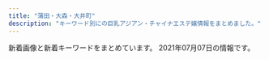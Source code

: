 ```yaml
---
title: "蒲田・大森・大井町"
description: "キーワード別にの巨乳アジアン・チャイナエステ嬢情報をまとめました。"
---
```


新着画像と新着キーワードをまとめています。
2021年07月07日の情報です。

<DmmAffiliateIns />
<KeywordTable
  shops={
    [
    {
        "img_links": [
            "http://www.sea-love-hsl.info/uploads/sealove/545B5715-528D-4E72-9F31-7AFF1422771C-768x1024.jpeg",
            "http://www.sea-love-hsl.info/uploads/sealove/D792F195-6C3F-4A81-9C18-BEB1DEC0489F.jpeg",
            "http://www.sea-love-hsl.info/uploads/sealove/IMG_1490-768x1024.jpg",
            "http://www.sea-love-hsl.info/uploads/sealove/images/news1.jpg",
            "http://www.sea-love-hsl.info/uploads/sealove/720870627235-e1385965056315.jpg",
            "http://www.sea-love-hsl.info/uploads/sealove/staff_1.jpg",
            "http://www.sea-love-hsl.info/uploads/sealove/images/n3.jpg",
            "http://www.sea-love-hsl.info/uploads/sealove/IMG_1060-768x1024.jpg",
            "http://www.sea-love-hsl.info/uploads/sealove/A8D1795E-CA06-4472-A635-D7A02AEF80C8-300x400.jpeg",
            "http://www.sea-love-hsl.info/uploads/sealove/link_1.jpg",
            "http://www.sea-love-hsl.info/uploads/sealove/images/movie.jpg",
            "http://www.sea-love-hsl.info/uploads/sealove/images/mobile.jpg",
            "http://www.sea-love-hsl.info/uploads/sealove/A8D1795E-CA06-4472-A635-D7A02AEF80C8-768x1024.jpeg",
            "http://www.sea-love-hsl.info/uploads/sealove/721016606079-300x400.jpg",
            "http://www.sea-love-hsl.info/uploads/sealove/QQ\u56fe\u72472015102419044325-e1449569209313.jpg",
            "http://www.sea-love-hsl.info/uploads/sealove/721016606079-768x1024.jpg",
            "http://www.sea-love-hsl.info/uploads/sealove/images/girl-z1.jpg",
            "http://www.sea-love-hsl.info/uploads/sealove/images/girl-z2.jpg",
            "http://www.sea-love-hsl.info/uploads/sealove/5AE848B7-49E7-4403-A738-2D85BF2E4059-768x1024.jpeg",
            "http://www.sea-love-hsl.info/uploads/sealove/images/end1.jpg",
            "http://www.sea-love-hsl.info/uploads/sealove/top1.jpg",
            "http://www.sea-love-hsl.info/uploads/sealove/images/n1.jpg",
            "http://www.sea-love-hsl.info/uploads/sealove/IMG_1490-300x400.jpg",
            "http://www.sea-love-hsl.info/uploads/sealove/4C0568AE-93B2-47E4-808D-BA5ED67DA4B9-768x1024.jpeg",
            "http://www.sea-love-hsl.info/uploads/sealove/5AE848B7-49E7-4403-A738-2D85BF2E4059-300x400.jpeg"
        ],
        "name": "\u6d77\u305d\u306e\u611b",
        "station": "JR\u84b2\u7530\u99c5\u6771\u53e3",
        "url": "http://www.sea-love-hsl.info/",
        "keywords": {
            "F": 2,
            "85": 1,
            "86": 4,
            "90": 3,
            "C": 21,
            "84": 4,
            "D": 5,
            "E": 1,
            "83": 1
        }
    },
    {
        "url": "http://heiwa-massage.work/",
        "name": "\u5e73\u548c",
        "img_links": [
            "http://heiwa-massage.work/sp/img/acc.jpg",
            "http://heiwa-massage.work/sp/img/info.jpg",
            "http://heiwa-massage.work/sp/img/s2.jpg",
            "http://heiwa-massage.work/img/botton.jpg",
            "http://heiwa-massage.work/img/nos.jpg",
            "http://heiwa-massage.work/img/s3.jpg",
            "http://heiwa-massage.work/sp/img/p2.jpg",
            "http://heiwa-massage.work/sp/img/cam.jpg",
            "http://heiwa-massage.work/sp/img/t-a.jpg",
            "http://heiwa-massage.work/img/st3.jpg",
            "http://heiwa-massage.work/sp/img/add.jpg",
            "http://heiwa-massage.work/img/sta3.jpg",
            "http://heiwa-massage.work/sp/img/p1.jpg",
            "http://heiwa-massage.work/img/st1.jpg",
            "http://heiwa-massage.work/img/fla2.jpg",
            "http://heiwa-massage.work/sp/img/pc.jpg",
            "http://heiwa-massage.work/img/s2.jpg",
            "http://heiwa-massage.work/img/st2.jpg",
            "http://heiwa-massage.work/img/sta1.jpg",
            "http://heiwa-massage.work/sp/img/sys.jpg",
            "http://heiwa-massage.work/sp/img/tel.jpg",
            "http://heiwa-massage.work/sp/img/t-r.jpg",
            "http://heiwa-massage.work/sp/img/s1.jpg",
            "http://heiwa-massage.work/sp/img/t-o.jpg",
            "http://heiwa-massage.work/sp/img/t-s.jpg",
            "http://heiwa-massage.work/img/acc.jpg",
            "http://heiwa-massage.work/sp/img/s3.jpg",
            "http://heiwa-massage.work/sp/img/botton.jpg",
            "http://heiwa-massage.work/img/sta2.jpg",
            "http://heiwa-massage.work/sp/img/p3.jpg",
            "http://heiwa-massage.work/sp/img/time.jpg",
            "http://heiwa-massage.work/img/head.jpg",
            "http://heiwa-massage.work/sp/img/pic.jpg",
            "http://heiwa-massage.work/img/fla3.jpg",
            "http://heiwa-massage.work/sp/img/t-t.jpg",
            "http://heiwa-massage.work/img/s1.jpg",
            "http://heiwa-massage.work/img/mo.png",
            "http://heiwa-massage.work/img/fla1.jpg",
            "http://heiwa-massage.work/sp/img/tit.jpg"
        ],
        "keywords": {
            "E": 1,
            "86": 2,
            "C": 11,
            "87": 2,
            "88": 2,
            "D": 1
        },
        "station": "\u5e73\u548c\u5cf6\u99c5\u897f\u53e3"
    },
    {
        "station": "JR\u84b2\u7530\u99c5\u897f\u53e3",
        "name": "Reset\u30fb\u30ea\u30bb\u30c3\u30c8",
        "url": "http://ciutyia.xyz/",
        "img_links": [
            "http://ciutyia.xyz/uploads/210120/1-210120150301c2.jpg",
            "http://ciutyia.xyz/templets/xiangmu/picture/re_lines.png",
            "http://ciutyia.xyz/uploads/200627/1-20062G30U2518.jpg",
            "http://ciutyia.xyz/uploads/210429/1-21042ZT94H27.jpg",
            "http://ciutyia.xyz/templets/xiangmu/picture/tel.png",
            "http://ciutyia.xyz/uploads/200627/1-20062G30935R3.jpg",
            "http://ciutyia.xyz/templets/xiangmu/picture/index_contact.png",
            "http://ciutyia.xyz/uploads/210703/1-210F3144332410.jpg",
            "http://ciutyia.xyz/uploads/210423/1-210423091Q63A.jpg",
            "http://ciutyia.xyz/uploads/180424/1-1P424151P32I.png",
            "http://ciutyia.xyz/templets/xiangmu/picture/foter_line_14.png",
            "http://ciutyia.xyz/uploads/210505/1-210505133603A2.jpg",
            "http://ciutyia.xyz/uploads/210429/1-21042ZU203328.jpg",
            "http://ciutyia.xyz/templets/xiangmu/picture/sh_line_5.png",
            "http://ciutyia.xyz/templets/xiangmu/picture1/index_saloninfo.png",
            "http://ciutyia.xyz/uploads/210703/1-210F3144345542.jpg",
            "http://ciutyia.xyz/uploads/allimg/180716/1-1PG6102301955.jpg",
            "http://ciutyia.xyz/images/R_000.jpg",
            "http://ciutyia.xyz/uploads/201117/1-20111G32J1140.jpg",
            "http://ciutyia.xyz/templets/xiangmu/picture/webentry.png",
            "http://ciutyia.xyz/templets/xiangmu/picture/main_photo.jpg",
            "http://ciutyia.xyz/templets/xiangmu/picture/sh_bou_5.png",
            "http://ciutyia.xyz/uploads/210705/1-210F5144042V5.jpg",
            "http://ciutyia.xyz/templets/xiangmu/picture/rookie_sh.png",
            "http://ciutyia.xyz/uploads/200627/1-20062G30950393.jpg",
            "http://ciutyia.xyz/uploads/210703/1-210F3144446457.jpg",
            "http://ciutyia.xyz/uploads/210703/1-210F314445K37.jpg",
            "http://ciutyia.xyz/uploads/210705/1-210F514402J43.jpg",
            "http://ciutyia.xyz/uploads/201028/1-20102Q51209202.jpg",
            "http://ciutyia.xyz/templets/xiangmu/picture/gotanda_5.jpg",
            "http://ciutyia.xyz/templets/xiangmu/picture/foter_line.png",
            "http://ciutyia.xyz/uploads/210511/1-21051112503W46.jpg",
            "http://ciutyia.xyz/templets/xiangmu/picture/top.png",
            "http://ciutyia.xyz/uploads/210511/1-210511124110O8.jpg",
            "http://ciutyia.xyz/templets/xiangmu/picture/ac_info_5.png",
            "http://ciutyia.xyz/templets/xiangmu/picture/index_therapist.png",
            "http://ciutyia.xyz/uploads/201117/1-20111G35643457.jpg"
        ],
        "keywords": {
            "89": 1,
            "F": 1,
            "C": 8,
            "85": 4,
            "86": 5,
            "90": 1,
            "E": 4,
            "\u80f8": 1,
            "D": 1
        }
    },
    {
        "name": "\u83ef\u30fb\u306f\u306a",
        "img_links": [
            "http://hana.ests.jp/photos/sites/38/2019/11/2019111817153489.jpg",
            "http://hana.ests.jp/photos/sites/38/2018/12/2018122818061554.jpg",
            "http://hana.ests.jp/images/themes/blue/s_newface.png",
            "http://hana.ests.jp/photos/sites/38/2018/05/2018052410461655.jpg",
            "http://hana.ests.jp/images/themes/blue/no2.png",
            "http://hana.ests.jp/images/themes/blue/mobile.jpg",
            "http://hana.ests.jp/images/themes/blue/s_zysx.png",
            "http://hana.ests.jp/images/themes/blue/s_link.png",
            "http://hana.ests.jp/images/themes/blue/s_staff.png",
            "http://hana.ests.jp/images/themes/blue/s_ranking.png",
            "http://hana.ests.jp/images/themes/blue/no1.png",
            "http://hana.ests.jp/photos/sites/38/2018/10/2018102212515098.jpg",
            "http://hana.ests.jp/images/themes/blue/r3.jpg",
            "http://hana.ests.jp/photos/sites/38/2018/10/2018102215070310.jpg",
            "http://hana.ests.jp/photos/sites/38/2021/04/2021040716243284.jpg",
            "http://hana.ests.jp/images/themes/blue/line.png",
            "http://hana.ests.jp/photos/sites/38/2020/12/2020120114093027.jpg",
            "http://hana.ests.jp/images/themes/blue/s_pickup.png",
            "http://hana.ests.jp/photos/sites/38/2019/04/2019040810452923.jpg",
            "http://hana.ests.jp/images/themes/blue/s_news.png"
        ],
        "keywords": {
            "84": 6,
            "87": 10,
            "86": 16,
            "C": 13,
            "D": 43,
            "85": 6,
            "83": 5
        },
        "url": "http://hana.ests.jp/",
        "station": "JR\u84b2\u7530\u99c5\u897f\u53e3"
    },
    {
        "url": "http://rilakusi.xyz/",
        "img_links": [
            "http://rilakusi.xyz/uploads/210608/1-21060Q3295L13.jpg",
            "http://rilakusi.xyz/static/picture/s3.jpg",
            "http://rilakusi.xyz/static/picture/room1.jpg",
            "http://rilakusi.xyz/static/picture/room3.jpg",
            "http://rilakusi.xyz/static/picture/room4.jpg",
            "http://rilakusi.xyz/static/picture/mobile.jpg",
            "http://rilakusi.xyz/uploads/210608/1-21060Q32Q2F5.jpg",
            "http://rilakusi.xyz/static/picture/room2.jpg",
            "http://rilakusi.xyz/uploads/210608/1-21060Q33214962.jpg",
            "http://rilakusi.xyz/uploads/210608/1-21060Q32GX25.jpg",
            "http://rilakusi.xyz/uploads/210608/1-21060Q33325V4.jpg",
            "http://rilakusi.xyz/static/picture/s1.jpg",
            "http://rilakusi.xyz/uploads/210608/1-21060Q33115S9.jpg",
            "http://rilakusi.xyz/uploads/210608/1-21060Q32915324.jpg",
            "http://rilakusi.xyz/static/picture/s_staff.png",
            "http://rilakusi.xyz/static/picture/news.png",
            "http://rilakusi.xyz/static/picture/top.png",
            "http://rilakusi.xyz/uploads/210608/1-21060Q32T1138.jpg"
        ],
        "name": "\u30a2\u30ea\u30b9",
        "station": "JR\u5927\u68ee\u99c5\u897f\u53e3",
        "keywords": {}
    },
    {
        "name": "with you",
        "keywords": {
            "83": 7,
            "86": 14,
            "87": 7,
            "D": 28
        },
        "url": "http://with-you.iest.info/",
        "station": "JR\u5927\u4e95\u753a\u99c5",
        "img_links": [
            "http://with-you.iest.info/images/s_staff.png",
            "http://with-you.iest.info/photos/sites/78/2019/08/2019082704375018.jpg",
            "http://with-you.iest.info/photos/sites/78/2020/04/2020041703530074.jpg",
            "http://with-you.iest.info/images/tel.jpg",
            "http://with-you.iest.info/photos/sites/78/2021/07/2021070701035358.jpg",
            "http://with-you.iest.info/images/service3.jpg",
            "http://with-you.iest.info/photos/sites/78/2019/09/2019092708275393.jpg",
            "http://with-you.iest.info/images/service2.jpg",
            "http://with-you.iest.info/photos/sites/78/2021/07/2021070307383510.jpg",
            "http://with-you.iest.info/images/service4.jpg",
            "http://with-you.iest.info/images/service1.jpg",
            "http://with-you.iest.info/images/info.jpg",
            "http://with-you.iest.info/photos/sites/78/2019/08/2019083003291365.jpg",
            "http://with-you.iest.info/images/nbj3.jpg",
            "http://with-you.iest.info/images/top.png",
            "http://with-you.iest.info/images/s_pick.jpg",
            "http://with-you.iest.info/images/acc.jpg",
            "http://with-you.iest.info/images/s_news.jpg"
        ]
    },
    {
        "station": "JR\u84b2\u7530\u99c5\u897f\u53e3",
        "name": "\u30c0\u30a4\u30a2\u30ca\u30fbDIANA",
        "img_links": [
            "http://diana.jeez.jp/public/20181111-190250-481.jpeg",
            "http://diana.jeez.jp/public/20180929-222629-193.jpeg",
            "http://diana.jeez.jp/public/20191210-122526-507.jpeg",
            "http://diana.jeez.jp/public/20210630-210026-613.jpeg",
            "http://diana.jeez.jp/ueditor/php/upload/image/20190424/1556109007155859.jpg",
            "http://diana.jeez.jp/public/20200211-132149-221.jpeg",
            "http://diana.jeez.jp/public/20191119-153528-705.jpeg",
            "http://diana.jeez.jp/public/20210620-155020-574.jpeg",
            "http://diana.jeez.jp/public/20181111-190402-789.jpeg",
            "http://diana.jeez.jp/public/20191109-124210-239.jpeg",
            "http://diana.jeez.jp/public/20200131-234023-209.jpeg",
            "http://diana.jeez.jp/public/20200103-105226-562.jpeg",
            "http://diana.jeez.jp/public/20190726-190619-915.jpeg",
            "http://diana.jeez.jp/public/20190728-125640-302.jpeg",
            "http://diana.jeez.jp/public/20181111-190307-983.jpeg",
            "http://diana.jeez.jp/public/20210603-162953-243.jpeg",
            "http://diana.jeez.jp/public/20190610-162055-294.jpeg",
            "http://diana.jeez.jp/public/20191224-032315-269.jpeg",
            "http://diana.jeez.jp/images/girl-z1.jpg",
            "http://diana.jeez.jp/public/20190809-025651-969.jpeg",
            "http://diana.jeez.jp/public/20190610-160901-701.jpeg",
            "http://diana.jeez.jp/public/20190613-175853-722.jpeg",
            "http://diana.jeez.jp/public/20190426-105139-740.jpg",
            "http://diana.jeez.jp/public/20181111-190416-494.jpeg",
            "http://diana.jeez.jp/public/20210624-083015-574.jpg",
            "http://diana.jeez.jp/public/20200108-170159-924.jpeg",
            "http://diana.jeez.jp/public/20191220-001603-640.jpeg",
            "http://diana.jeez.jp/images/girl-z2.jpg",
            "http://diana.jeez.jp/public/20190710-152027-812.jpeg",
            "http://diana.jeez.jp/public/20200929-095131-412.jpeg"
        ],
        "keywords": {
            "\u4e73": 3
        },
        "url": "http://diana.jeez.jp/"
    },
    {
        "keywords": {
            "\u30bb\u30af\u30b7\u30fc": 2
        },
        "station": "JR\u5927\u68ee\u99c5\u897f\u53e3",
        "img_links": [
            "http://spa-omori.com/wp-content/themes/Aaron/picture/line1-1558966169073.png",
            "http://spa-omori.com/wp-content/uploads/2019/10/d2.jpg",
            "http://spa-omori.com/wp-content/uploads/2019/10/123456.jpg",
            "http://spa-omori.com/wp-content/uploads/2019/10/c2.jpg",
            "http://spa-omori.com/wp-content/uploads/2019/10/1_20190531100800502-155897222384-1.jpg",
            "http://spa-omori.com/wp-content/uploads/2020/11/1616139730689.jpg",
            "http://spa-omori.com/wp-content/themes/Aaron/picture/sign-1558966169128.png",
            "http://spa-omori.com/wp-content/themes/Aaron/picture/sign-1558966169073.png",
            "http://spa-omori.com/wp-content/uploads/2019/10/1616139728867.jpg",
            "http://spa-omori.com/wp-content/uploads/2020/12/1607832354643.jpg",
            "http://spa-omori.com/wp-content/themes/Aaron/picture/zi_staff-1558966169073.png",
            "http://spa-omori.com/wp-content/uploads/2020/01/mmexport1611389971637.jpg",
            "http://spa-omori.com/wp-content/uploads/2019/10/123b.png",
            "http://spa-omori.com/wp-content/themes/Aaron/picture/sign-1558972223845.png",
            "http://spa-omori.com/wp-content/uploads/2019/10/mmexport1571245061102.jpg",
            "http://spa-omori.com/wp-content/uploads/2021/04/Screenshot_20210403-170748.png",
            "http://spa-omori.com/wp-content/uploads/2021/07/1625649022049.jpg",
            "http://spa-omori.com/wp-content/uploads/2019/10/mmexport1571245064770.jpg",
            "http://spa-omori.com/wp-content/uploads/2019/10/mmexport1562577297511.jpg",
            "http://spa-omori.com/wp-content/uploads/2019/10/b2.jpg",
            "http://spa-omori.com/wp-content/themes/Aaron/picture/line-1558972223845.jpg",
            "http://spa-omori.com/wp-content/uploads/2021/06/1624353980508.jpg",
            "http://spa-omori.com/wp-content/themes/Aaron/picture/sign-1558966169098.png",
            "http://spa-omori.com/wp-content/themes/Aaron/picture/sign-1558966169044.png",
            "http://spa-omori.com/wp-content/uploads/2019/10/1_20190531100800502-155896616907.jpg",
            "http://spa-omori.com/wp-content/uploads/2021/03/mmexport1615287725391-1.jpg",
            "http://spa-omori.com/wp-content/themes/Aaron/picture/sign-1558966169154.png",
            "http://spa-omori.com/wp-content/themes/Aaron/picture/s_news-1558972223845.png",
            "http://spa-omori.com/wp-content/uploads/2019/10/w1.png",
            "http://spa-omori.com/wp-content/uploads/2019/10/mmexport1571245049830.jpg",
            "http://spa-omori.com/wp-content/uploads/2021/07/1234.jpg"
        ],
        "url": "http://spa-omori.com/",
        "name": "\u30b7\u30fc\u30af\u30ec\u30c3\u30c8\u30d5\u30a1\u30f3\u30bf\u30b8\u30fc"
    },
    {
        "keywords": {},
        "url": "http://pro-akasuri.net/",
        "name": "No1\u30fb\u30ca\u30f3\u30d0\u30fc\u30ef\u30f3",
        "station": "JR\u84b2\u7530\u99c5\u897f\u53e3",
        "img_links": [
            "http://pro-akasuri.net/images/banners/eyecatch4.jpg",
            "http://pro-akasuri.net/images/banners/eyecatch1.jpg",
            "http://pro-akasuri.net/images/banners/bill.jpg",
            "http://pro-akasuri.net/images/banners/b-tel.png",
            "http://pro-akasuri.net/staff/s2.jpg",
            "http://pro-akasuri.net/images/banners/side-oil.png",
            "http://pro-akasuri.net/images/banners/top2.png",
            "http://pro-akasuri.net/pic/pic6.jpg",
            "http://pro-akasuri.net/images/banners/top1.jpg",
            "http://pro-akasuri.net/images/banners/pic1.jpg",
            "http://pro-akasuri.net/images/banners/1.png",
            "http://pro-akasuri.net/staff/s4.jpg",
            "https://ranking-deli.jp/assets/img/user/link/2020bnr04.jpg",
            "http://pro-akasuri.net/images/banners/3.png",
            "http://pro-akasuri.net/images/banners/pic4.jpg",
            "http://pro-akasuri.net/pic/pic8.jpg",
            "http://pro-akasuri.net/pic/pic4.jpg",
            "http://pro-akasuri.net/images/banners/b-credit.png",
            "http://pro-akasuri.net/staff/s1.jpg",
            "http://pro-akasuri.net/staff/s3.jpg",
            "http://pro-akasuri.net/pic/pic3.jpg",
            "http://pro-akasuri.net/images/banners/pic3.jpg",
            "http://pro-akasuri.net/images/banners/b-3f.png",
            "http://pro-akasuri.net/pic/pic2.jpg",
            "http://pro-akasuri.net/pic/pic7.jpg",
            "http://pro-akasuri.net/images/banners/pic2.jpg",
            "http://pro-akasuri.net/pic/pic1.jpg",
            "http://pro-akasuri.net/images/banners/2.png",
            "http://pro-akasuri.net/pic/pic5.jpg"
        ]
    },
    {
        "name": "VENUS\uff5e\u30d3\u30fc\u30ca\u30b9\uff5e",
        "station": "JR\u5927\u4e95\u753a\u99c5\u6771\u53e3",
        "img_links": [
            "http://www.ovenus.work/images/head_interior.jpg",
            "http://www.ovenus.work/images/recruit/nagare_06.png",
            "http://www.ovenus.work/images/sw_home.png",
            "http://www.ovenus.work/images/recruit/nagare_07.png",
            "http://www.ovenus.work/images/sw_tel.png",
            "http://www.ovenus.work/staff/sora1.jpg",
            "http://www.ovenus.work/images/recruit/nagare_02.jpg",
            "http://www.ovenus.work/images/recruit/point_04.png",
            "http://www.ovenus.work/images/recruit/point_09.png",
            "http://www.ovenus.work/staff/kana2.jpg",
            "http://www.ovenus.work/images/recruit/sp_mainvisual.jpg",
            "http://www.ovenus.work/staff/aoi1.jpg",
            "http://www.ovenus.work/images/recruit/nagare_01.jpg",
            "http://www.ovenus.work/images/icon_ranking_04.png",
            "http://www.ovenus.work/images/mainvisual_01.jpg",
            "https://m-este.com/wp-content/uploads/2020/12/\u00e3\u0083\u00a1\u00e3\u0083\u00b3\u00e3\u0082\u00a8\u00e3\u0082\u00b9C\u00e3\u0083\u00a1\u00e3\u0083\u00b3234.png",
            "http://www.ovenus.work/images/recruit/point_06.png",
            "http://www.ovenus.work/images/icon_ranking_03.png",
            "http://www.ovenus.work/images/icon_new.png",
            "http://www.ovenus.work/staff/mayu1.jpg",
            "http://www.ovenus.work/images/recruit/point_07.png",
            "http://www.ovenus.work/staff/mayu2.jpg",
            "http://www.ovenus.work/images/recruit/nagare_05.png",
            "http://www.ovenus.work/images/recruit/point_03.png",
            "http://www.ovenus.work/images/icon_ranking_01.png",
            "http://www.ovenus.work/images/icon_ranking_02.png",
            "http://www.ovenus.work/images/recruit/message_03.png",
            "http://www.ovenus.work/images/no_image.jpg",
            "http://www.ovenus.work/staff/kana1.jpg",
            "http://www.ovenus.work/images/icon_ranking_05.png",
            "http://www.ovenus.work/images/recruit/nagare_03.jpg",
            "http://www.ovenus.work/staff/yui2.jpg",
            "http://www.ovenus.work/images/head_therapist.jpg",
            "http://www.ovenus.work/staff/yui1.jpg",
            "http://www.ovenus.work/images/recruit/req_03.jpg",
            "http://www.ovenus.work/images/trigger.jpg",
            "http://www.ovenus.work/images/mainvisual_01_s.jpg",
            "http://www.ovenus.work/images/recruit/point_05.png"
        ],
        "keywords": {},
        "url": "http://www.ovenus.work"
    },
    {
        "url": "http://es-kosumosu.com/",
        "station": "JR\u5927\u68ee\u99c5\u6771\u53e3",
        "img_links": [
            "http://es-kosumosu.com/images/return.png",
            "http://es-kosumosu.com/girl/2.jpg",
            "http://es-kosumosu.com/images/info.jpg",
            "http://es-kosumosu.com/girl/6.jpg",
            "http://es-kosumosu.com/images/room/photo01.jpg",
            "http://es-kosumosu.com/images/room/photo03.jpg",
            "http://es-kosumosu.com/girl/1.jpg",
            "http://es-kosumosu.com/girl/5.jpg",
            "http://es-kosumosu.com/images/staff_mitashi.jpg",
            "http://es-kosumosu.com/images/system/sys01.jpg",
            "http://es-kosumosu.com/girl/3.jpg",
            "http://es-kosumosu.com/images/top_flash_01.jpg",
            "http://es-kosumosu.com/images/room/photo02.jpg",
            "http://es-kosumosu.com/girl/4.jpg",
            "http://es-kosumosu.com/images/room/photo04.jpg",
            "http://es-kosumosu.com/images/room/photo05.jpg"
        ],
        "keywords": {},
        "name": "\u30d0\u30a4\u30aa\u30ec\u30c3\u30c8"
    },
    {
        "station": "JR\u84b2\u7530\u99c5\u897f\u53e3",
        "url": "http://www.majo.esjp.info/",
        "keywords": {
            "C": 9,
            "D": 4,
            "87": 2,
            "85": 2
        },
        "img_links": [
            "http://www.majo.esjp.info/img/goback.jpg",
            "http://www.majo.esjp.info/images/slider/3.jpg",
            "http://www.majo.esjp.info/images/slider/2.jpg",
            "http://www.majo.esjp.info/img/ttl_news.png",
            "http://www.majo.esjp.info/files/003-02.jpg",
            "http://www.majo.esjp.info/img/btn_side_mobile.jpg",
            "http://www.majo.esjp.info/files/003.jpg",
            "http://www.majo.esjp.info/images/slider/1.jpg",
            "http://www.majo.esjp.info/img/ttl_info.png",
            "http://www.majo.esjp.info/img/pickup.jpg",
            "http://www.majo.esjp.info/files/005-02.jpg",
            "http://www.majo.esjp.info/img/tel.png",
            "http://www.majo.esjp.info/files/005.jpg"
        ],
        "name": "\u604b"
    },
    {
        "station": "JR\u5927\u68ee\u99c5\u897f\u53e3",
        "name": "\u5922\u306e\u90e8\u5c4b",
        "url": "http://www.sh-himenoyw.work/",
        "keywords": {
            "88": 1,
            "89": 1,
            "86": 3,
            "C": 1,
            "D": 4
        },
        "img_links": [
            "http://www.sh-himenoyw.work/{dede:global.cfg_templets_skin/}/picture/cg02.jpg",
            "http://www.sh-himenoyw.work/templets/default/picture/sys1.jpg",
            "http://www.sh-himenoyw.work/templets/default/picture/top01.png",
            "http://www.sh-himenoyw.work/uploads/210503/1-210503130024241.jpg",
            "http://www.sh-himenoyw.work/templets/default/picture/top03.png",
            "http://www.sh-himenoyw.work/templets/default/picture/top02.png",
            "http://www.sh-himenoyw.work/templets/default/picture/stal.png",
            "http://www.sh-himenoyw.work/templets/default/picture/tit3.jpg",
            "http://www.sh-himenoyw.work/{dede:global.cfg_templets_skin/}/picture/cg01.jpg",
            "http://www.sh-himenoyw.work/templets/default/picture/footer.png",
            "http://www.sh-himenoyw.work/templets/default/picture/tit2.jpg",
            "http://www.sh-himenoyw.work/templets/default/picture/tit5.jpg",
            "http://www.sh-himenoyw.work/uploads/210420/1-210420110353610.jpg",
            "http://www.sh-himenoyw.work/templets/default/picture/tit1.jpg",
            "http://www.sh-himenoyw.work/templets/default/picture/no.png",
            "http://www.sh-himenoyw.work/templets/default/picture/tit4.jpg",
            "http://www.sh-himenoyw.work/uploads/210505/1-210505091435528.jpg",
            "http://www.sh-himenoyw.work/uploads/210401/1-210401093342544.jpg",
            "http://www.sh-himenoyw.work/uploads/210410/1-2104101012452G.jpg"
        ]
    },
    {
        "station": "JR\u84b2\u7530\u99c5\u6771\u53e3",
        "name": "\u30b7\u30e3\u30eb\u30e0",
        "keywords": {},
        "url": "http://syarumu.net",
        "img_links": [
            "http://syarumu.net/up/uploads/20160812161741aiko.jpg",
            "http://syarumu.net/up/uploads/20190720013113erika.jpg",
            "http://syarumu.net/up/uploads/20180802213619serina1.jpg",
            "http://syarumu.net/up/uploads/20190903230049natumi2.jpg",
            "http://syarumu.net/up/uploads/20190516211959k1.jpg",
            "http://syarumu.net/up/uploads/20190426134943sumire1.jpg",
            "http://syarumu.net/up/uploads/20171016204051mayumi.jpg",
            "http://syarumu.net/up/uploads/20191121214351yua.jpg",
            "http://syarumu.net/up/uploads/202006222228319.jpg",
            "http://syarumu.net/up/uploads/20160812161809aiko5.jpg",
            "http://syarumu.net/up/uploads/20190819221937moe.jpg",
            "http://syarumu.net/up/uploads/20200728221316kan.jpg",
            "http://syarumu.net/up/uploads/20170108170417kira4.jpg",
            "http://syarumu.net/images/tel.jpg",
            "http://syarumu.net/up/uploads/20201008205617r.jpg",
            "http://syarumu.net/up/uploads/20181204215307yurika.jpg",
            "http://syarumu.net/up/uploads/2020062222282211.jpg",
            "http://syarumu.net/up/uploads/20170406223535mao.jpg",
            "http://syarumu.net/up/newsimg/201707272103202.jpg",
            "http://syarumu.net/up/uploads/2017101023014120170519212939eri1.jpg",
            "http://syarumu.net/up/newsimg/20171016204113mayumi1.jpg",
            "http://syarumu.net/up/uploads/20200728221353kana.jpg",
            "http://syarumu.net/up/uploads/20190912225327hina1.jpg",
            "http://syarumu.net/up/uploads/20190714114509image.jpeg",
            "http://syarumu.net/up/uploads/20161219214103hitomi1.jpg",
            "http://syarumu.net/up/uploads/20190516212007k2.jpg",
            "http://syarumu.net/up/uploads/20190912225334hina2.jpg",
            "http://syarumu.net/up/newsimg/20170406223636mao.jpg",
            "http://syarumu.net/up/uploads/20160813224746kasumi.jpg",
            "http://syarumu.net/up/uploads/20171016204051mayumi1.jpg",
            "http://syarumu.net/images/qj.jpg",
            "http://syarumu.net/up/uploads/20171001173455haruka.jpg",
            "http://syarumu.net/up/uploads/20171016204051mayumi2.jpg",
            "http://syarumu.net/up/uploads/20190912225320hina.jpg",
            "http://syarumu.net/up/uploads/20190522203024saori2.jpg",
            "http://syarumu.net/up/uploads/20180802213749ai.jpg",
            "http://syarumu.net/up/uploads/20190301204316ayako.jpg",
            "http://syarumu.net/up/uploads/20170106012055kira3.jpg",
            "http://syarumu.net/up/uploads/20180802213555serina2.jpg",
            "http://syarumu.net/up/uploads/20190301204324ayako1.jpg",
            "http://syarumu.net/up/uploads/20190525003719risa1.jpg",
            "http://syarumu.net/up/uploads/20160811191905hitomi.jpg",
            "http://syarumu.net/up/uploads/20190426134932sumire.jpg",
            "http://syarumu.net/up/uploads/20190903230049natumi.jpg",
            "http://syarumu.net/up/uploads/20190522203018saori1.jpg",
            "http://syarumu.net/images/price.jpg",
            "http://syarumu.net/images/qr.jpg",
            "http://syarumu.net/up/uploads/20171119193015nana3.jpg",
            "http://syarumu.net/up/uploads/20190525003732risa.jpg",
            "http://syarumu.net/up/uploads/20191121214442AXKE6657.jpg",
            "http://syarumu.net/up/uploads/20180802213607serina.jpg",
            "http://syarumu.net/up/uploads/20171119193048nana4.jpg",
            "http://syarumu.net/images/info.png",
            "http://syarumu.net/up/newsimg/20180519143336risa1.jpg",
            "http://syarumu.net/up/newsimg/20180519150354kanaa.jpg",
            "http://syarumu.net/up/uploads/20190813233629mirai2.jpg",
            "http://syarumu.net/up/uploads/20191028120109pre.jpg",
            "http://syarumu.net/up/uploads/20160812161757aiko4.jpg"
        ]
    },
    {
        "name": "\u82b1\u6c34\u6728",
        "keywords": {},
        "station": "JR\u84b2\u7530\u99c5\u897f\u53e3",
        "url": "http://es-kamata.xyz/",
        "img_links": [
            "http://es-kamata.xyz/images/qiu-1.jpg",
            "http://es-kamata.xyz/images/rq01.jpg",
            "http://es-kamata.xyz/images/g1.jpg",
            "http://es-kamata.xyz/images/ac1.jpg",
            "http://es-kamata.xyz/images/003.jpg",
            "http://es-kamata.xyz/images/004.jpg",
            "http://es-kamata.xyz/images/ml.jpg",
            "http://es-kamata.xyz/images/top_03.jpg",
            "http://es-kamata.xyz/images/ac4.jpg",
            "http://es-kamata.xyz/images/new_tit.jpg",
            "http://es-kamata.xyz/images/ac5.jpg",
            "http://es-kamata.xyz/images/g2.jpg",
            "http://es-kamata.xyz/images/g0.jpg",
            "http://es-kamata.xyz/images/rq03.jpg",
            "http://es-kamata.xyz/images/g8.jpg",
            "http://es-kamata.xyz/images/bottom.jpg",
            "http://es-kamata.xyz/images/ac2.jpg",
            "http://es-kamata.xyz/images/s1.jpg",
            "http://es-kamata.xyz/images/g3.jpg",
            "http://es-kamata.xyz/images/nei_bt.jpg",
            "http://es-kamata.xyz/images/tel.jpg",
            "http://es-kamata.xyz/images/tw.jpg",
            "http://es-kamata.xyz/images/g4.jpg",
            "http://es-kamata.xyz/images/g5.jpg",
            "http://es-kamata.xyz/images/002.jpg",
            "http://es-kamata.xyz/images/001.jpg",
            "http://es-kamata.xyz/images/ac3.jpg",
            "http://es-kamata.xyz/images/new_d.jpg"
        ]
    },
    {
        "url": "http://www.arabianoyoru.com/",
        "station": "JR\u84b2\u7530\u99c5\u897f\u53e3",
        "name": "\u30a2\u30e9\u30d3\u30a2\u306e\u591c",
        "img_links": [
            "http://www.arabianoyoru.com/images/upload/581da65ae95ac110.jpg",
            "http://www.arabianoyoru.com/images/r04.jpg",
            "http://www.arabianoyoru.com/images/acc_01.jpg",
            "http://www.arabianoyoru.com/images/upload/thumb/eb30a7e162d494b7.jpg",
            "http://www.arabianoyoru.com/images/upload/thumb/66a58b73f3d149ef.jpg",
            "http://www.arabianoyoru.com/images/upload/thumb/9a1a75f805d7e04a.jpg",
            "http://www.arabianoyoru.com/images/upload/ee0c285b7dee8567.jpg",
            "http://www.arabianoyoru.com/images/upload/thumb/c1c4634be9e43e96.jpg",
            "http://www.arabianoyoru.com/girl/012.jpg",
            "http://www.arabianoyoru.com/images/upload/2101a8b842308c11.jpg",
            "http://www.arabianoyoru.com/images/upload/0976cdac54ed3543.jpg",
            "http://www.arabianoyoru.com/images/01.jpg",
            "http://www.arabianoyoru.com/images/upload/thumb/3469606e262a5ee0.jpg",
            "http://www.arabianoyoru.com/images/acc_12.jpg",
            "http://www.arabianoyoru.com/images/upload/thumb/ee0c285b7dee8567.jpg",
            "http://www.arabianoyoru.com/images/upload/4a9b52f014c57b14.jpg",
            "http://www.arabianoyoru.com/s/images/icon_topics.png",
            "http://www.arabianoyoru.com/images/upload/4532de498ca39c33.jpg",
            "http://www.arabianoyoru.com/images/upload/3469606e262a5ee0.jpg",
            "http://www.arabianoyoru.com/images/upload/thumb/4532de498ca39c33.jpg",
            "http://www.arabianoyoru.com/images/index_02.jpg",
            "http://www.arabianoyoru.com/images/sub_16.jpg",
            "http://www.arabianoyoru.com/images/upload/1bdcd13f57cbf51b.jpg",
            "http://www.arabianoyoru.com/images/upload/thumb/581da65ae95ac110.jpg",
            "http://www.arabianoyoru.com/images/sub_15.jpg",
            "http://www.arabianoyoru.com/images/upload/74b7f5d5cce6bcca.jpg",
            "http://www.arabianoyoru.com/images/upload/6edb9fff24d5531d.jpg",
            "http://www.arabianoyoru.com/images/sub_12.jpg",
            "http://www.arabianoyoru.com/images/upload/8c714cbe908fdcfa.jpg",
            "http://www.arabianoyoru.com/images/sys.jpg",
            "http://www.arabianoyoru.com/images/upload/thumb/f758de4c846e44e7.jpg",
            "http://www.arabianoyoru.com/images/upload/c1c4634be9e43e96.jpg",
            "http://www.arabianoyoru.com/images/index_05.jpg",
            "http://www.arabianoyoru.com/images/index_07.jpg",
            "http://www.arabianoyoru.com/images/upload/thumb/564cb6c5b230ca3d.jpg",
            "http://www.arabianoyoru.com/images/index_09.jpg",
            "http://www.arabianoyoru.com/images/index_15.jpg",
            "http://www.arabianoyoru.com/images/upload/thumb/6edb9fff24d5531d.jpg",
            "http://www.arabianoyoru.com/images/upload/thumb/4d0b81e791f8dd2a.jpg",
            "http://www.arabianoyoru.com/images/upload/thumb/372dce9ab9d22744.jpg",
            "http://www.arabianoyoru.com/images/upload/thumb/4a9b52f014c57b14.jpg",
            "http://www.arabianoyoru.com/images/sub_17.png",
            "http://www.arabianoyoru.com/images/upload/e3e089bc950ef93e.jpg",
            "http://www.arabianoyoru.com/images/index_04.jpg",
            "http://www.arabianoyoru.com/images/upload/2bab34e5f5f4b474.jpg",
            "http://www.arabianoyoru.com/images/upload/thumb/a814b7e0bf080e1a.jpg",
            "http://www.arabianoyoru.com/images/index_06.jpg",
            "http://www.arabianoyoru.com/images/upload/thumb/2f10cf77f8d7b399.jpg",
            "http://www.arabianoyoru.com/images/upload/thumb/539fdf3e384c469c.jpg",
            "http://www.arabianoyoru.com/images/r02.jpg",
            "http://www.arabianoyoru.com/images/upload/thumb/e3e089bc950ef93e.jpg",
            "http://www.arabianoyoru.com/images/upload/f758de4c846e44e7.jpg",
            "http://www.arabianoyoru.com/images/index_10.jpg",
            "http://www.arabianoyoru.com/images/upload/thumb/1bdcd13f57cbf51b.jpg",
            "http://www.arabianoyoru.com/s/girl/01.jpg",
            "http://www.arabianoyoru.com/images/index_17.jpg",
            "http://www.arabianoyoru.com/images/upload/thumb/845ccdcc528743c1.jpg",
            "http://www.arabianoyoru.com/images/upload/564cb6c5b230ca3d.jpg",
            "http://www.arabianoyoru.com/images/index_11.jpg",
            "http://www.arabianoyoru.com/images/upload/539fdf3e384c469c.jpg",
            "http://www.arabianoyoru.com/images/rec.jpg",
            "http://www.arabianoyoru.com/images/upload/thumb/74b7f5d5cce6bcca.jpg",
            "http://www.arabianoyoru.com/images/index_08.jpg",
            "http://www.arabianoyoru.com/images/upload/2b92798467141387.jpg",
            "http://www.arabianoyoru.com/images/r01.jpg",
            "http://www.arabianoyoru.com/images/rec_12.jpg",
            "http://www.arabianoyoru.com/s/images/icon_info.png",
            "http://www.arabianoyoru.com/s/images/r03.jpg",
            "http://www.arabianoyoru.com/s/images/r04.jpg",
            "http://www.arabianoyoru.com/images/info_12.jpg",
            "http://www.arabianoyoru.com/images/staff_12.jpg",
            "http://www.arabianoyoru.com/s/images/r01.jpg",
            "http://www.arabianoyoru.com/images/upload/68db36b1211cebb9.jpg",
            "http://www.arabianoyoru.com/images/info_01.jpg",
            "http://www.arabianoyoru.com/images/upload/thumb/2bab34e5f5f4b474.jpg",
            "http://www.arabianoyoru.com/images/upload/thumb/a29f5a4a28b905cc.jpg",
            "http://www.arabianoyoru.com/s/images/r02.jpg",
            "http://www.arabianoyoru.com/s/images/icon_tel.png",
            "http://www.arabianoyoru.com/images/index_12.jpg",
            "http://www.arabianoyoru.com/s/images/icon_covergirl.png",
            "http://www.arabianoyoru.com/images/upload/66a58b73f3d149ef.jpg",
            "http://www.arabianoyoru.com/images/upload/a814b7e0bf080e1a.jpg",
            "http://www.arabianoyoru.com/images/upload/thumb/68db36b1211cebb9.jpg",
            "http://www.arabianoyoru.com/images/upload/eb30a7e162d494b7.jpg",
            "http://www.arabianoyoru.com/s/images/icon_top.png",
            "http://www.arabianoyoru.com/images/sub_16.png",
            "http://www.arabianoyoru.com/images/upload/thumb/2b92798467141387.jpg",
            "http://www.arabianoyoru.com/images/upload/2f10cf77f8d7b399.jpg",
            "http://www.arabianoyoru.com/s/images/icon_staff.png",
            "http://www.arabianoyoru.com/images/upload/thumb/2101a8b842308c11.jpg",
            "http://www.arabianoyoru.com/images/02.jpg",
            "http://www.arabianoyoru.com/images/r03.jpg",
            "http://www.arabianoyoru.com/images/fanhui.png",
            "http://www.arabianoyoru.com/images/upload/845ccdcc528743c1.jpg",
            "http://www.arabianoyoru.com/images/upload/4d0b81e791f8dd2a.jpg",
            "http://www.arabianoyoru.com/images/upload/372dce9ab9d22744.jpg",
            "http://www.arabianoyoru.com/images/upload/a29f5a4a28b905cc.jpg",
            "http://www.arabianoyoru.com/images/upload/thumb/8c714cbe908fdcfa.jpg",
            "http://www.arabianoyoru.com/images/upload/9a1a75f805d7e04a.jpg",
            "http://www.arabianoyoru.com/images/upload/thumb/0976cdac54ed3543.jpg"
        ],
        "keywords": {
            "84": 2,
            "86": 12,
            "88": 4,
            "85": 26,
            "E": 7,
            "87": 7,
            "F": 2,
            "89": 2,
            "D": 34,
            "C": 10
        }
    },
    {
        "station": "JR\u84b2\u7530\u99c5\u897f\u53e3",
        "name": "\u3075\u308f\u3075\u308f",
        "img_links": [
            "http://yurari.ests.co/photos/sites/33/2020/12/2020121917142684.jpg",
            "http://yurari.ests.co/photos/sites/33/2020/10/2020102111224281.jpg",
            "http://yurari.ests.co/images/room4.jpg",
            "http://yurari.ests.co/images/top.jpg",
            "http://yurari.ests.co/images/service3.jpg",
            "http://yurari.ests.co/images/room2.jpg",
            "http://yurari.ests.co/images/s_news.jpg",
            "http://yurari.ests.co/images/s_service.png",
            "http://yurari.ests.co/photos/sites/33/2021/04/2021042913543085.jpg",
            "http://yurari.ests.co/images/room1.jpg",
            "http://yurari.ests.co/photos/sites/33/2021/07/202107041226554.jpg",
            "http://yurari.ests.co/images/mobile.jpg",
            "http://yurari.ests.co/photos/sites/33/2021/05/2021052112051577.jpg",
            "http://yurari.ests.co/images/s_pick.jpg",
            "http://yurari.ests.co/photos/sites/33/2021/03/2021031211252053.jpg",
            "http://yurari.ests.co/images/service4.jpg",
            "http://yurari.ests.co/images/service2.jpg",
            "http://yurari.ests.co/photos/sites/33/2021/06/202106031105436.jpg",
            "http://yurari.ests.co/images/info.jpg",
            "http://yurari.ests.co/images/s_staff.png",
            "http://yurari.ests.co/images/service1.jpg",
            "http://yurari.ests.co/photos/sites/33/2020/06/2020061916403177.jpg",
            "http://yurari.ests.co/images/room3.jpg",
            "http://yurari.ests.co/photos/sites/33/2020/09/2020090215054013.jpg"
        ],
        "keywords": {
            "86": 15,
            "D": 35,
            "88": 5,
            "85": 15,
            "E": 5,
            "F": 5,
            "87": 10
        },
        "url": "http://yurari.ests.co/"
    },
    {
        "station": "JR\u5927\u4e95\u753a\u99c5\u4e2d\u592e\u897f\u53e3",
        "img_links": [],
        "keywords": {},
        "url": "https://nekonoheya.ests.jp/",
        "name": "\u611b"
    },
    {
        "station": "JR\u5927\u68ee\u99c5\u6771\u53e3",
        "url": "http://sh-sumairu.work/",
        "keywords": {},
        "img_links": [
            "http://sh-sumairu.work/uploads/181114/1-1Q11412563D55.jpg",
            "http://sh-sumairu.work/uploads/180612/1-1P6121601061c.jpg",
            "http://sh-sumairu.work/uploads/210402/1-2104021255412R.jpg",
            "http://sh-sumairu.work/templets/default/pc/picture/end1.jpg",
            "http://sh-sumairu.work/uploads/171031/1-1G0311G556445.jpg",
            "http://sh-sumairu.work/uploads/210119/1-2101191H10H45.jpg",
            "http://sh-sumairu.work/templets/default/pc/picture/s_news.png",
            "http://sh-sumairu.work/templets/default/pc/picture/staffs.png",
            "http://sh-sumairu.work/uploads/200821/1-200R10ZQ14K.jpg",
            "http://sh-sumairu.work/uploads/181128/1-1Q12Q62QK29.jpg",
            "http://sh-sumairu.work/uploads/191211/1-191211140J3640.jpg",
            "http://sh-sumairu.work/uploads/171031/1-1G0311G344914.jpg",
            "http://sh-sumairu.work/uploads/180227/1-1P22G40S5448.jpg",
            "http://sh-sumairu.work/uploads/180612/1-1P612160029349.jpg",
            "http://sh-sumairu.work/uploads/allimg/180612/1-1P612160305350.jpg",
            "http://sh-sumairu.work/uploads/171031/1-1G0311G531445.jpg",
            "http://sh-sumairu.work/uploads/171031/1-1G0311G4095M.jpg",
            "http://sh-sumairu.work/templets/default/pc/picture/face.png",
            "http://sh-sumairu.work/uploads/191022/1-191022133S3B2.jpg",
            "http://sh-sumairu.work/templets/default/pc/picture/s_pick.png",
            "http://sh-sumairu.work/uploads/181114/1-1Q114124Z0411.jpg",
            "http://sh-sumairu.work/uploads/191211/1-191211140S1194.jpg",
            "http://sh-sumairu.work/uploads/171031/1-1G0311G505933.jpg",
            "http://sh-sumairu.work/templets/default/pc/picture/s_staff.png"
        ],
        "name": "\u30b9\u30de\u30a4\u30eb"
    },
    {
        "name": "\u7652\u3057\u306e\u99a8",
        "station": "JR\u84b2\u7530\u99c5\u6771\u53e3",
        "img_links": [
            "http://iyashi-kaori.net/uploads/iyashikaori/2016/09/s__21340164111.jpg",
            "http://iyashi-kaori.net/uploads/iyashikaori/2012/03/end1.jpg",
            "http://iyashi-kaori.net/uploads/iyashikaori/2018/10/yuka002.jpg",
            "http://iyashi-kaori.net/uploads/iyashikaori/2017/11/000013.jpg",
            "http://iyashi-kaori.net/uploads/iyashikaori/2012/03/l-4.jpg",
            "http://iyashi-kaori.net/uploads/iyashikaori/2019/08/11.jpg",
            "http://iyashi-kaori.net/uploads/iyashikaori/images/bg.png",
            "http://iyashi-kaori.net/uploads/iyashikaori/2019/10/ggg.jpg",
            "http://iyashi-kaori.net/uploads/iyashikaori/2012/03/s-1.jpg",
            "http://iyashi-kaori.net/uploads/iyashikaori/2012/03/s-4.jpg",
            "http://iyashi-kaori.net/uploads/iyashikaori/2012/03/index_l2.jpg",
            "http://iyashi-kaori.net/uploads/iyashikaori/2012/03/l-6.jpg",
            "http://iyashi-kaori.net/uploads/iyashikaori/2012/03/s-2.jpg",
            "http://iyashi-kaori.net/uploads/iyashikaori/2015/07/s__636519102.jpg",
            "http://iyashi-kaori.net/uploads/iyashikaori/2012/03/l-2.jpg",
            "http://iyashi-kaori.net/uploads/iyashikaori/2017/11/000023.jpg",
            "http://iyashi-kaori.net/uploads/iyashikaori/2021/02/1.jpg",
            "http://iyashi-kaori.net/uploads/iyashikaori/2012/03/s-5.jpg",
            "http://iyashi-kaori.net/uploads/iyashikaori/2012/03/l-5.jpg",
            "http://iyashi-kaori.net/uploads/iyashikaori/2019/02/000023.jpg",
            "http://iyashi-kaori.net/uploads/iyashikaori/2012/03/top.jpg",
            "http://iyashi-kaori.net/uploads/iyashikaori/2019/08/1.jpg",
            "http://iyashi-kaori.net/uploads/iyashikaori/2012/03/l-3.jpg",
            "http://iyashi-kaori.net/uploads/iyashikaori/2012/03/s-3.jpg",
            "http://iyashi-kaori.net/uploads/iyashikaori/2019/08/staff.jpg",
            "http://iyashi-kaori.net/uploads/iyashikaori/2019/11/staff-old.jpg",
            "http://iyashi-kaori.net/uploads/iyashikaori/2012/03/s-6.jpg",
            "http://iyashi-kaori.net/uploads/iyashikaori/2012/03/l-1.jpg"
        ],
        "url": "http://iyashi-kaori.net/",
        "keywords": {
            "D": 1,
            "C": 7
        }
    },
    {
        "img_links": [
            "http://www.e-uluru.info/images/upload/thumb/2e83ce7f87e28c10.jpg",
            "http://www.e-uluru.info/images/upload/thumb/11685a00c2c9b86a.jpg",
            "http://www.e-uluru.info/images/upload/03b615dbd4a8d4e4.jpg",
            "http://www.e-uluru.info/images/r03.jpg",
            "http://www.e-uluru.info/s/images/icon_covergirl.png",
            "http://www.e-uluru.info/girl/034.jpg",
            "http://www.e-uluru.info/images/upload/08e930d29f9d5b3e.jpg",
            "http://www.e-uluru.info/images/upload/thumb/90eec703fb0861db.jpg",
            "http://www.e-uluru.info/girl/024.jpg",
            "http://www.e-uluru.info/images/r01.jpg",
            "http://www.e-uluru.info/images/upload/adc24ea0648493e2.jpg",
            "http://www.e-uluru.info/images/rec_08.png",
            "http://www.e-uluru.info/girl/028.jpg",
            "http://www.e-uluru.info/images/upload/thumb/a944203deb9da4de.jpg",
            "http://www.e-uluru.info/images/upload/thumb/30e7a9b6a2619196.jpg",
            "http://www.e-uluru.info/images/upload/b71e9dc3cfa0f9b4.jpg",
            "http://www.e-uluru.info/images/upload/2951922eff997d84.jpg",
            "http://www.e-uluru.info/images/upload/056ff3de81fe9024.jpg",
            "http://www.e-uluru.info/images/upload/11685a00c2c9b86a.jpg",
            "http://www.e-uluru.info/images/index_13.png",
            "http://www.e-uluru.info/images/index_05.png",
            "http://www.e-uluru.info/images/index_11.png",
            "http://www.e-uluru.info/images/info_08.png",
            "http://www.e-uluru.info/girl/030.jpg",
            "http://www.e-uluru.info/images/upload/71169c7f826021d0.jpg",
            "http://www.e-uluru.info/girl/018.jpg",
            "http://www.e-uluru.info/images/upload/e8b0d029c217c7cc.jpg",
            "http://www.e-uluru.info/girl/031.jpg",
            "http://www.e-uluru.info/s/images/r01.jpg",
            "http://www.e-uluru.info/images/index_08.png",
            "http://www.e-uluru.info/s/images/icon_tel.png",
            "http://www.e-uluru.info/girl/021.jpg",
            "http://www.e-uluru.info/images/upload/thumb/71169c7f826021d0.jpg",
            "http://www.e-uluru.info/images/upload/thumb/7dfd54521df00187.jpg",
            "http://www.e-uluru.info/images/upload/d4a6c5a9e3801cc7.jpg",
            "http://www.e-uluru.info/girl/033.jpg",
            "http://www.e-uluru.info/girl/019.jpg",
            "http://www.e-uluru.info/images/index_02.png",
            "http://www.e-uluru.info/images/index_12.png",
            "http://www.e-uluru.info/images/index_03.png",
            "http://www.e-uluru.info/images/upload/thumb/d33358c73f674e0d.jpg",
            "http://www.e-uluru.info/images/upload/thumb/a86dfeb81b8ab370.jpg",
            "http://www.e-uluru.info/images/upload/d33358c73f674e0d.jpg",
            "http://www.e-uluru.info/images/upload/thumb/539dd2297c44dec2.jpg",
            "http://www.e-uluru.info/images/upload/thumb/6f79d09c6041afd7.jpg",
            "http://www.e-uluru.info/images/info01.png",
            "http://www.e-uluru.info/girl/01.jpg",
            "http://www.e-uluru.info/girl/013.jpg",
            "http://www.e-uluru.info/girl/012.jpg",
            "http://www.e-uluru.info/images/upload/90eec703fb0861db.jpg",
            "http://www.e-uluru.info/images/upload/7dfd54521df00187.jpg",
            "http://www.e-uluru.info/images/upload/98ac232614327354.jpg",
            "http://www.e-uluru.info/images/upload/thumb/1ddb0f728d864feb.jpg",
            "http://www.e-uluru.info/images/upload/thumb/5dcabd8808e86a8c.jpg",
            "http://www.e-uluru.info/images/upload/thumb/98ac232614327354.jpg",
            "http://www.e-uluru.info/s/images/r05.jpg",
            "http://www.e-uluru.info/images/upload/thumb/f436fca81b34a90a.jpg",
            "http://www.e-uluru.info/girl/032.jpg",
            "http://www.e-uluru.info/images/upload/b5241af23f911574.jpg",
            "http://www.e-uluru.info/images/upload/thumb/db7023b92ef16bbc.jpg",
            "http://www.e-uluru.info/images/upload/7a73ef7475560f16.jpg",
            "http://www.e-uluru.info/images/upload/thumb/2951922eff997d84.jpg",
            "http://www.e-uluru.info/images/upload/ebc831946fdc3143.jpg",
            "http://www.e-uluru.info/images/upload/thumb/24e3367119cd81d4.jpg",
            "http://www.e-uluru.info/images/index_06.png",
            "http://www.e-uluru.info/s/images/icon_topics.png",
            "http://www.e-uluru.info/images/upload/thumb/a42cde1d7d7ca5c0.jpg",
            "http://www.e-uluru.info/i/girl/013.jpg",
            "http://www.e-uluru.info/images/upload/thumb/9e6373c225b7bc51.jpg",
            "http://www.e-uluru.info/images/upload/thumb/7a73ef7475560f16.jpg",
            "http://www.e-uluru.info/girl/015.jpg",
            "http://www.e-uluru.info/s/images/icon_top.png",
            "http://www.e-uluru.info/s/girl/01.jpg",
            "http://www.e-uluru.info/images/staff_08.png",
            "http://www.e-uluru.info/images/upload/thumb/08e930d29f9d5b3e.jpg",
            "http://www.e-uluru.info/images/upload/5dcabd8808e86a8c.jpg",
            "http://www.e-uluru.info/girl/020.jpg",
            "http://www.e-uluru.info/girl/014.jpg",
            "http://www.e-uluru.info/images/upload/thumb/e8b0d029c217c7cc.jpg",
            "http://www.e-uluru.info/images/upload/f436fca81b34a90a.jpg",
            "http://www.e-uluru.info/images/r02.jpg",
            "http://www.e-uluru.info/images/upload/a86dfeb81b8ab370.jpg",
            "http://www.e-uluru.info/images/upload/539dd2297c44dec2.jpg",
            "http://www.e-uluru.info/images/pro.jpg",
            "http://www.e-uluru.info/images/upload/thumb/adc24ea0648493e2.jpg",
            "http://www.e-uluru.info/images/upload/24e3367119cd81d4.jpg",
            "http://www.e-uluru.info/images/index_04.png",
            "http://www.e-uluru.info/images/upload/6f79d09c6041afd7.jpg",
            "http://www.e-uluru.info/images/index_01.png",
            "http://www.e-uluru.info/images/upload/30e7a9b6a2619196.jpg",
            "http://www.e-uluru.info/images/r05.jpg",
            "http://www.e-uluru.info/girl/06.jpg",
            "http://www.e-uluru.info/images/upload/thumb/b5241af23f911574.jpg",
            "http://www.e-uluru.info/images/upload/a42cde1d7d7ca5c0.jpg",
            "http://www.e-uluru.info/s/images/icon_info.png",
            "http://www.e-uluru.info/images/upload/1ddb0f728d864feb.jpg",
            "http://www.e-uluru.info/images/upload/thumb/03b615dbd4a8d4e4.jpg",
            "http://www.e-uluru.info/images/index_07.png",
            "http://www.e-uluru.info/girl/07.jpg",
            "http://www.e-uluru.info/images/upload/thumb/056ff3de81fe9024.jpg",
            "http://www.e-uluru.info/images/upload/a944203deb9da4de.jpg",
            "http://www.e-uluru.info/images/upload/db7023b92ef16bbc.jpg",
            "http://www.e-uluru.info/images/upload/thumb/ebc831946fdc3143.jpg",
            "http://www.e-uluru.info/images/upload/9e6373c225b7bc51.jpg",
            "http://www.e-uluru.info/images/upload/12cb1bdfa779a5e6.jpg",
            "http://www.e-uluru.info/images/upload/2e83ce7f87e28c10.jpg",
            "http://www.e-uluru.info/s/images/icon_staff.png",
            "http://www.e-uluru.info/girl/016.jpg",
            "http://www.e-uluru.info/images/sys_08.png",
            "http://www.e-uluru.info/images/upload/thumb/b71e9dc3cfa0f9b4.jpg",
            "http://www.e-uluru.info/images/upload/thumb/12cb1bdfa779a5e6.jpg",
            "http://www.e-uluru.info/images/upload/thumb/ad830a43974bad03.jpg",
            "http://www.e-uluru.info/s/images/r02.jpg",
            "http://www.e-uluru.info/images/rec_09.png",
            "http://www.e-uluru.info/s/images/r03.jpg",
            "http://www.e-uluru.info/images/upload/thumb/d4a6c5a9e3801cc7.jpg",
            "http://www.e-uluru.info/images/upload/ad830a43974bad03.jpg"
        ],
        "keywords": {
            "E": 9,
            "87": 9,
            "83": 2,
            "F": 2,
            "88": 4,
            "86": 15,
            "C": 14,
            "85": 25,
            "D": 31
        },
        "station": "JR\u84b2\u7530\u99c5\u6771\u53e3",
        "url": "http://www.e-uluru.info/",
        "name": "\u7f8e\u7409\u7409"
    },
    {
        "keywords": {
            "\u30bb\u30af\u30b7\u30fc": 3
        },
        "name": "Men\u2019sBali\uff5e\u30e1\u30f3\u30ba\u30d0\u30ea\uff5e",
        "station": "JR\u5927\u4e95\u753a\u99c5\u4e2d\u592e\u897f\u53e3",
        "img_links": [
            "http://mensbali.net/images/st/sena.jpg",
            "http://mensbali.net/images/st/riri3.jpg",
            "http://mensbali.net/images/footer_bg.jpg",
            "http://mensbali.net/images/st/st3.jpg",
            "http://mensbali.net/sp/image/head_slide.jpg",
            "http://mensbali.net/images/st/saya_3.jpg",
            "https://menlog.net/link/menlog20040.jpg",
            "http://mensbali.net/images/top_newface.jpg",
            "http://mensbali.net/images/st/kana.jpg",
            "http://mensbali.net/images/st/coco_2.jpg",
            "http://mensbali.net/images/st/coco_1.jpg",
            "http://mensbali.net/images/heading_pickup.jpg",
            "http://mensbali.net/images/heading_news.jpg",
            "http://mensbali.net/sp/image/head_slide3.jpg",
            "http://mensbali.net/images/heading_new_staff.jpg",
            "http://mensbali.net/images/st/saya_2.jpg",
            "http://mensbali.net/images/st/riri1.jpg",
            "http://mensbali.net/sp/image/head_slide2.jpg",
            "http://mensbali.net/images/st/erika_2.jpg",
            "http://mensbali.net/images/side_mobile2.jpg",
            "http://mensbali.net/images/st/mai2.jpg",
            "http://mensbali.net/images/st/ayu.jpg",
            "http://mensbali.net/images/link/mens-esthe1.png",
            "http://mensbali.net/images/st/erika_1.jpg",
            "http://mensbali.net/images/st/yura.jpg",
            "http://mensbali.net/images/top_desc.jpg",
            "http://mensbali.net/images/top_newface3.jpg",
            "http://mensbali.net/images/st/erika_3.jpg",
            "http://mensbali.net/images/st/moe3.jpg",
            "http://mensbali.net/images/st/moe1.jpg",
            "http://mensbali.net/images/st/mana.jpg",
            "http://mensbali.net/images/st/natsu.jpg",
            "http://mensbali.net/images/st/momo.jpg",
            "http://mensbali.net/images/st/riri2.jpg",
            "http://mensbali.net/images/st/saya_1.jpg",
            "http://mensbali.net/images/side_interior.jpg",
            "http://mensbali.net/images/heading_bottom_staff.jpg",
            "http://mensbali.net/images/st/yuki.jpg",
            "http://mensbali.net/images/st/moe2.jpg",
            "http://mensbali.net/images/st/coco_3.jpg",
            "http://mensbali.net/sp/image/head.jpg"
        ],
        "url": "http://mensbali.net/"
    },
    {
        "station": "JR\u84b2\u7530\u99c5\u897f\u53e3",
        "img_links": [
            "http://relax-massage.biz/images/ttl-link.png",
            "http://relax-massage.biz/images/ttl-informationt.png",
            "http://relax-massage.biz/images/cg03.jpg",
            "http://relax-massage.biz/images/bnr-sp-campaign01.jpg",
            "http://relax-massage.biz/images/ttl-therapist.png",
            "http://relax-massage.biz/images/cg06.jpg",
            "http://relax-massage.biz/images/img-therapist.jpg",
            "http://relax-massage.biz/images/ttl-pickup.png",
            "http://relax-massage.biz/images/ttl-qr.png",
            "http://relax-massage.biz/images/ttl-concept2t.png",
            "http://relax-massage.biz/images/qr.jpg",
            "http://relax-massage.biz/images/img-linkt.jpg",
            "http://relax-massage.biz/images/bg-image-consept.png",
            "http://relax-massage.biz/images/txt-header-phonet.png",
            "http://relax-massage.biz/images/txt-footer-copyright.png",
            "http://relax-massage.biz/images/acc1.jpg",
            "http://relax-massage.biz/images/bnr-campaign01.jpg",
            "http://relax-massage.biz/images/ttl-concept2.png",
            "http://relax-massage.biz/images/img-header-mainvisual01t.jpg",
            "http://relax-massage.biz/images/img-header-mainvisual01.jpg",
            "http://relax-massage.biz/images/txt-header-phone.png",
            "http://relax-massage.biz/images/cg02.jpg",
            "http://relax-massage.biz/images/img-link.jpg",
            "http://relax-massage.biz/images/ttl-information.png",
            "http://relax-massage.biz/images/ttl-concept.png",
            "http://relax-massage.biz/images/ttl-conceptt.png",
            "http://relax-massage.biz/images/ttl-qrt.png",
            "http://relax-massage.biz/images/ttl-qrf.png",
            "http://relax-massage.biz/images/cg01.jpg",
            "http://relax-massage.biz/images/txt-header-storeinfo.png",
            "http://relax-massage.biz/images/img-therapistt.jpg",
            "http://relax-massage.biz/images/acc.jpg",
            "http://relax-massage.biz/images/ttl-pickupt.png",
            "http://relax-massage.biz/images/bg-image-consept02.png"
        ],
        "url": "http://relax-massage.biz/",
        "keywords": {
            "E": 4,
            "D": 8,
            "C": 4
        },
        "name": "ONLY ONE"
    },
    {
        "url": "http://www.es-princess.com/",
        "keywords": {
            "88": 5,
            "D": 14,
            "85": 4,
            "86": 1,
            "91": 4
        },
        "name": "Princess",
        "station": "JR\u84b2\u7530\u99c5\u897f\u53e3",
        "img_links": [
            "http://www.es-princess.com/images/index_35.jpg",
            "http://www.es-princess.com/images/upload/thumb/570cec0ed7dbb299.jpg",
            "http://www.es-princess.com/images/upload/thumb/1a80890acbd23f61.jpg",
            "http://www.es-princess.com/images/upload/thumb/4caabf554de9febf.jpg",
            "http://www.es-princess.com/s/images/slider/1.jpg",
            "http://www.es-princess.com/images/upload/thumb/440836ac204e3ae6.jpg",
            "http://www.es-princess.com/images/index_17.jpg",
            "http://www.es-princess.com/images/03.jpg",
            "http://www.es-princess.com/images/index_23.jpg",
            "http://www.es-princess.com/s/images/slider/next.png",
            "http://www.es-princess.com/images/upload/thumb/cc93f6d3b2f1a8dd.jpg",
            "http://www.es-princess.com/images/02.jpg",
            "http://www.es-princess.com/images/upload/thumb/abb982c0ed8c784a.jpg",
            "http://www.es-princess.com/s/images/iphone.png",
            "http://www.es-princess.com/images/index_02.jpg",
            "http://www.es-princess.com/images/index_21.jpg",
            "http://www.es-princess.com/images/index_03.jpg",
            "http://www.es-princess.com/images/upload/thumb/314d78dc282a338e.jpg",
            "http://www.es-princess.com/images/upload/thumb/8daadfa86c3af0ee.jpg",
            "http://www.es-princess.com/images/upload/thumb/99ff32906f064430.jpg",
            "http://www.es-princess.com/s/images/top_2.jpg",
            "http://www.es-princess.com/s/uploads/02.jpg",
            "http://www.es-princess.com/images/index_15.jpg",
            "http://www.es-princess.com/images/upload/thumb/fac24168ab90cc92.jpg",
            "http://www.es-princess.com/images/upload/thumb/966442429a421ade.jpg",
            "http://www.es-princess.com/images/upload/thumb/b673f5c7b6c0c654.jpg",
            "http://www.es-princess.com/images/upload/thumb/026f0a00a7ebcac9.jpg",
            "http://www.es-princess.com/images/upload/thumb/18e6044b88e2d742.jpg",
            "http://www.es-princess.com/images/upload/thumb/977b6b56e17935b8.jpg",
            "http://www.es-princess.com/s/image/nav_topics.png",
            "http://www.es-princess.com/images/upload/thumb/c9fd1fe34ca64bc2.png",
            "http://www.es-princess.com/images/index_27.jpg",
            "http://www.es-princess.com/s/uploads/01.jpg",
            "http://www.es-princess.com/images/upload/thumb/199865d366667d99.jpg",
            "http://www.es-princess.com/images/index_31.jpg",
            "http://www.es-princess.com/images/index_07.jpg",
            "http://www.es-princess.com/images/upload/thumb/33b8e868c76e480e.jpg",
            "http://www.es-princess.com/images/index_34.jpg",
            "http://www.es-princess.com/images/index_24.jpg",
            "http://www.es-princess.com/s/image/nav_manga.png",
            "http://www.es-princess.com/images/upload/thumb/5e0537ee102a37b1.jpg",
            "http://www.es-princess.com/images/upload/thumb/ba9e1b4477f15b72.jpg",
            "http://www.es-princess.com/s/images/service_01.png",
            "http://www.es-princess.com/images/upload/thumb/28d10c17ec4ef55b.jpg",
            "http://www.es-princess.com/s/image/nav_sys.png",
            "http://www.es-princess.com/images/rec.jpg",
            "http://www.es-princess.com/images/upload/thumb/34d0c1f12f3d1581.jpg",
            "http://www.es-princess.com/images/upload/thumb/7358bb17b522d506.jpg",
            "http://www.es-princess.com/s/images/slider/2.jpg",
            "http://www.es-princess.com/images/info.jpg",
            "http://es-princess.com/images/index_07.jpg",
            "http://www.es-princess.com/images/index_36.jpg",
            "http://www.es-princess.com/images/index_19.jpg",
            "http://www.es-princess.com/s/images/t8.jpg",
            "http://www.es-princess.com/s/image/nav_top.png",
            "http://www.es-princess.com/images/index_05.jpg",
            "http://www.es-princess.com/s/images/service_03.png",
            "http://www.es-princess.com/images/staff_13.jpg",
            "http://www.es-princess.com/images/upload/thumb/d0adbd6a55204cc6.jpg",
            "http://www.es-princess.com/s/uploads/02a.jpg",
            "http://www.es-princess.com/images/index_01.jpg",
            "http://www.es-princess.com/images/upload/thumb/af672e0eb7d28ee6.jpg",
            "http://www.es-princess.com/s/images/service_07.png",
            "http://www.es-princess.com/s/images/slider/prev.png",
            "http://www.es-princess.com/s/images/tel.png",
            "http://www.es-princess.com/images/index_29.jpg",
            "http://www.es-princess.com/images/upload/thumb/5a01d26b03ae3963.jpg",
            "http://www.es-princess.com/s/images/okubokomachi.jpg",
            "http://www.es-princess.com/images/rec_13.jpg",
            "http://www.es-princess.com/images/upload/thumb/4fbbf39dbb4b5671.jpeg",
            "http://www.es-princess.com/images/index_25.jpg",
            "http://www.es-princess.com/images/upload/thumb/140d1b4166940516.jpg",
            "http://www.es-princess.com/images/01.jpg",
            "http://www.es-princess.com/images/upload/thumb/05aaf6a4110be4ac.jpg",
            "http://www.es-princess.com/images/upload/thumb/123b8dc1f8010cd7.jpg",
            "http://www.es-princess.com/s/images/t3.jpg",
            "http://www.es-princess.com/s/images/pc.png",
            "http://www.es-princess.com/s/images/t6.jpg",
            "http://www.es-princess.com/images/index_13.jpg",
            "http://www.es-princess.com/images/upload/thumb/a73cd0efe4586362.jpg",
            "http://www.es-princess.com/images/upload/thumb/c191f88ab8347247.jpg",
            "http://www.es-princess.com/images/index_28.jpg",
            "http://www.es-princess.com/s/images/t1.jpg",
            "http://www.es-princess.com/images/upload/thumb/0403172defd2aa75.jpg",
            "http://www.es-princess.com/s/images/t4.jpg",
            "http://www.es-princess.com/s/image/nav_hotel.png",
            "http://www.es-princess.com/images/upload/thumb/b5e216c30766fe2c.jpg",
            "http://www.es-princess.com/images/upload/thumb/9081c49e0239e8dc.jpg",
            "http://www.es-princess.com/s/images/t5.jpg",
            "http://www.es-princess.com/images/foot_34.jpg",
            "http://www.es-princess.com/images/index_06.jpg",
            "http://www.es-princess.com/images/upload/thumb/befa35bfd3fcc1cf.jpg",
            "http://www.es-princess.com/s/image/nav_cast.png",
            "http://www.es-princess.com/images/index_18.jpg",
            "http://www.es-princess.com/images/upload/thumb/667df216753c34cf.jpg",
            "http://www.es-princess.com/images/upload/thumb/a77e3ba56953c62a.jpg",
            "http://www.es-princess.com/images/upload/thumb/380cd518ae78d99c.jpg",
            "http://www.es-princess.com/s/images/slider/3.jpg",
            "http://www.es-princess.com/s/images/t7.jpg",
            "http://www.es-princess.com/images/index_04.jpg",
            "http://www.es-princess.com/images/info_13.jpg",
            "http://www.es-princess.com/images/upload/thumb/d7645c329c045bbf.jpg",
            "http://es-princess.com/images/index_06.jpg",
            "http://www.es-princess.com/s/images/t2.jpg",
            "http://www.es-princess.com/girl/01.jpg",
            "http://www.es-princess.com/images/upload/thumb/e5f6402b9bb3e639.jpeg",
            "http://www.es-princess.com/s/uploads/04.jpg"
        ]
    },
    {
        "keywords": {
            "E": 14,
            "86": 40,
            "85": 28,
            "C": 12,
            "D": 124,
            "87": 68,
            "89": 28,
            "F": 14
        },
        "url": "http://u-care.ests.jp/",
        "name": "CoCo.\u30a4\u30a4\u306d!",
        "img_links": [
            "http://u-care.ests.jp/photos/sites/36/2020/12/2020120314112720.jpg",
            "http://u-care.ests.jp/photos/sites/36/2020/12/2020120314113358.jpg",
            "http://u-care.ests.jp/photos/sites/36/2021/05/2021050915503123.jpeg",
            "http://u-care.ests.jp/images/room2.jpg",
            "http://u-care.ests.jp/photos/sites/36/2019/07/2019072818340741.jpg",
            "http://u-care.ests.jp/photos/sites/36/2019/07/2019072818341463.jpg",
            "http://u-care.ests.jp/photos/sites/36/2020/11/2020112313091813.jpg",
            "http://u-care.ests.jp/images/s_blog.jpg",
            "http://u-care.ests.jp/photos/sites/36/2021/02/2021020516324022.jpg",
            "http://u-care.ests.jp/images/room6.jpg",
            "http://u-care.ests.jp/photos/sites/36/2021/04/2021042523083640.jpeg",
            "http://u-care.ests.jp/photos/sites/36/2019/11/2019110314145623.jpg",
            "http://u-care.ests.jp/photos/sites/36/2020/11/2020112313092447.jpg",
            "http://u-care.ests.jp/images/s1.png",
            "http://u-care.ests.jp/images/nbj3.jpg",
            "http://u-care.ests.jp/photos/sites/36/2020/01/2020012715190245.jpg",
            "http://u-care.ests.jp/images/b.png",
            "http://u-care.ests.jp/images/s_link.jpg",
            "http://u-care.ests.jp/photos/sites/36/2021/04/2021042523083797.jpeg",
            "http://u-care.ests.jp/images/pick_bj1.jpg",
            "http://u-care.ests.jp/photos/sites/36/2021/05/202105080345158.jpeg",
            "http://u-care.ests.jp/photos/sites/36/2019/07/2019072818341331.jpg",
            "http://u-care.ests.jp/photos/sites/36/2020/12/2020120314112231.jpg",
            "http://u-care.ests.jp/photos/sites/36/2020/01/2020012715190876.jpg",
            "http://u-care.ests.jp/photos/sites/36/2021/05/2021050803451364.jpeg",
            "http://u-care.ests.jp/photos/sites/36/2019/11/2019110314145767.jpg",
            "http://u-care.ests.jp/photos/sites/36/2021/05/2021050803451611.jpeg",
            "http://u-care.ests.jp/photos/sites/36/2019/07/2019072818372591.jpg",
            "http://u-care.ests.jp/photos/sites/36/2019/07/201907281834129.jpg",
            "http://u-care.ests.jp/images/room1.jpg",
            "http://u-care.ests.jp/photos/sites/36/2021/04/2021040821454611.jpeg",
            "http://u-care.ests.jp/photos/sites/36/2019/07/2019072818341268.jpg",
            "http://u-care.ests.jp/photos/sites/36/2019/07/201907281834152.jpg",
            "http://u-care.ests.jp/images/hua.png",
            "http://u-care.ests.jp/images/cocoiineputiandian.jpg",
            "http://u-care.ests.jp/images/new.jpg",
            "http://u-care.ests.jp/photos/sites/36/2021/05/2021050915511431.jpeg",
            "http://u-care.ests.jp/images/s_face.jpg",
            "http://u-care.ests.jp/photos/sites/36/2021/04/2021042523083915.jpeg",
            "http://u-care.ests.jp/images/room3.jpg",
            "http://u-care.ests.jp/images/s.png",
            "http://u-care.ests.jp/photos/sites/36/2021/02/2021020516323421.jpg",
            "http://u-care.ests.jp/photos/sites/36/2019/07/2019072818340893.jpg",
            "http://u-care.ests.jp/images/room4.jpg",
            "http://u-care.ests.jp/images/room5.jpg",
            "http://u-care.ests.jp/images/s_staff.jpg",
            "http://u-care.ests.jp/photos/sites/36/2021/05/2021050915502499.jpeg",
            "http://u-care.ests.jp/images/nbj1.jpg",
            "http://u-care.ests.jp/images/pick_bj3.jpg",
            "http://u-care.ests.jp/photos/sites/36/2021/04/2021040821455253.jpeg",
            "http://u-care.ests.jp/images/s_pick.jpg",
            "http://u-care.ests.jp/images/top.png",
            "http://u-care.ests.jp/images/twitter.jpg",
            "http://u-care.ests.jp/images/1.jpg",
            "http://u-care.ests.jp/images/a.png",
            "http://u-care.ests.jp/images/mobile.jpg"
        ],
        "station": "JR\u84b2\u7530\u99c5\u897f\u53e3"
    },
    {
        "keywords": {
            "C": 12
        },
        "station": "JR\u5927\u68ee\u99c5\u6771\u53e3",
        "url": "http://es-refine.xyz/",
        "name": "Refine\u30fb\u30ea\u30d5\u30a1\u30a4\u30f3",
        "img_links": [
            "http://es-refine.xyz/images/mobile.jpg",
            "http://es-refine.xyz/images/top.jpg",
            "http://es-refine.xyz/images/g.jpg",
            "http://es-refine.xyz/images/a3.jpg",
            "http://es-refine.xyz/images/g6.jpg",
            "http://es-refine.xyz/images/a2.jpg",
            "http://es-refine.xyz/images/tite-staff.jpg",
            "http://es-refine.xyz/images/g7.jpg",
            "http://es-refine.xyz/images/a6.jpg",
            "http://es-refine.xyz/images/a1.jpg",
            "http://es-refine.xyz/images/g02.jpg",
            "http://es-refine.xyz/images/g8.jpg",
            "http://es-refine.xyz/images/r2.jpg",
            "http://es-refine.xyz/images/a4.jpg",
            "http://es-refine.xyz/images/end.png",
            "http://es-refine.xyz/images/g2.jpg",
            "http://es-refine.xyz/images/a5.jpg",
            "http://es-refine.xyz/images/pickup_t.jpg",
            "http://es-refine.xyz/images/tite-link.jpg",
            "http://es-refine.xyz/images/r3.jpg",
            "http://es-refine.xyz/images/4.jpg",
            "http://es-refine.xyz/images/3.jpg"
        ]
    },
    {
        "station": "JR\u5927\u68ee\u99c5\u6771\u53e3",
        "keywords": {},
        "name": "\u61a9",
        "img_links": [],
        "url": "http://ikoi.xyz.mn/"
    },
    {
        "name": "NEW\u30a4\u30d6",
        "url": "http://www.tokyo-0001.xyz/",
        "img_links": [
            "http://www.tokyo-0001.xyz/img/bnr02.jpg",
            "http://www.tokyo-0001.xyz/img/girls04.jpg",
            "http://www.tokyo-0001.xyz/img/img2.jpg",
            "http://www.tokyo-0001.xyz/img/ttl-01.png",
            "http://www.tokyo-0001.xyz/img/girls06.jpg",
            "http://www.tokyo-0001.xyz/img/bnr00.jpg",
            "http://www.tokyo-0001.xyz/img/img-txt-01.png",
            "http://www.tokyo-0001.xyz/img/girls01.jpg",
            "http://www.tokyo-0001.xyz/img/girls05.jpg",
            "http://www.tokyo-0001.xyz/img/img1.jpg",
            "http://www.tokyo-0001.xyz/img/ttl-02.png",
            "http://www.tokyo-0001.xyz/img/girls03.jpg",
            "http://www.tokyo-0001.xyz/img/ttl-04.png",
            "http://www.tokyo-0001.xyz/img/ttl-03.png",
            "http://www.tokyo-0001.xyz/img/girls02.jpg",
            "http://www.tokyo-0001.xyz/img/bnr01.jpg",
            "http://www.tokyo-0001.xyz/img/img3.jpg"
        ],
        "keywords": {},
        "station": "JR\u84b2\u7530\u99c5\u897f\u53e3"
    },
    {
        "station": "JR\u5927\u4e95\u753a\u99c5",
        "name": "Only One",
        "keywords": {
            "C": 1,
            "86": 6,
            "87": 1,
            "D": 9,
            "85": 3
        },
        "url": "http://onlyone.jpn.vin/",
        "img_links": [
            "http://onlyone.jpn.vin/images/mobile.jpg",
            "http://onlyone.jpn.vin/photos/sites/58/2020/06/2020062506024979.jpg",
            "http://onlyone.jpn.vin/photos/sites/58/2021/06/2021060504370680.jpg",
            "http://onlyone.jpn.vin/images/nei_bj1.png",
            "http://onlyone.jpn.vin/photos/sites/58/2020/10/202010300420109.jpg",
            "http://onlyone.jpn.vin/photos/sites/58/2020/10/2020100207070197.jpg",
            "http://onlyone.jpn.vin/photos/sites/58/2020/06/2020062506024983.jpg",
            "http://onlyone.jpn.vin/photos/sites/58/2020/10/2020103004200463.jpg",
            "http://onlyone.jpn.vin/images/room3.jpg",
            "http://onlyone.jpn.vin/photos/sites/58/2020/06/202006250602504.jpg",
            "http://onlyone.jpn.vin/images/end.png",
            "http://onlyone.jpn.vin/photos/sites/58/2020/12/2020121505432512.jpg",
            "http://onlyone.jpn.vin/images/news.png",
            "http://onlyone.jpn.vin/images/s_link.png",
            "http://onlyone.jpn.vin/images/room5.jpg",
            "http://onlyone.jpn.vin/images/room2.jpg",
            "http://onlyone.jpn.vin/images/room1.jpg",
            "http://onlyone.jpn.vin/images/s_staff.png",
            "http://onlyone.jpn.vin/images/top.png",
            "http://onlyone.jpn.vin/photos/sites/58/2020/09/2020092305431071.jpg",
            "http://onlyone.jpn.vin/photos/sites/58/2021/04/2021043002325878.jpg",
            "http://onlyone.jpn.vin/photos/sites/58/2020/06/202006250602509.jpg"
        ]
    },
    {
        "img_links": [
            "http://iyashimori.info/img/50staff.jpg",
            "http://iyashimori.info/img/50qj.jpg",
            "http://iyashimori.info/img/topimg2.jpg",
            "http://iyashimori.info/img/topimg1.jpg",
            "http://iyashimori.info/up/uploads/2020062222115088.jpg",
            "http://iyashimori.info/img/totop.png",
            "http://iyashimori.info/img/topimg3.jpg",
            "http://iyashimori.info/img/price.jpg",
            "http://iyashimori.info/img/topimg.jpg",
            "http://iyashimori.info/img/telephone.png",
            "http://iyashimori.info/up/uploads/20210529235150ena.jpg",
            "http://iyashimori.info/up/uploads/20200902223249ha.jpg",
            "http://iyashimori.info/up/uploads/20210522230225ma.jpg",
            "http://iyashimori.info/img/50price.jpg",
            "http://iyashimori.info/up/uploads/20210704002915mari.jpg",
            "http://iyashimori.info/img/qj.png",
            "http://iyashimori.info/up/uploads/20201219182745say.jpg",
            "http://iyashimori.info/img/tel.png",
            "http://iyashimori.info/img/caution.png",
            "http://iyashimori.info/up/uploads/20210312180627hh.jpg",
            "http://iyashimori.info/up/uploads/20210602225604ha.jpg"
        ],
        "keywords": {
            "F": 4,
            "E": 2
        },
        "url": "http://iyashimori.info/",
        "station": "\u84b2\u7530\u99c5\u897f\u53e3",
        "name": "\u604b\u306e\u82b1"
    },
    {
        "name": "\u5922\u306e\u307e\u305f\u5922",
        "station": "JR\u84b2\u7530\u99c5\u897f\u53e3",
        "keywords": {
            "C": 19,
            "85": 3,
            "87": 1,
            "D": 3,
            "86": 4
        },
        "img_links": [
            "http://yume-yume.info/img/nos.jpg",
            "http://yume-yume.info/img/st3.jpg",
            "http://yume-yume.info/i/img/r0.jpg",
            "http://yume-yume.info/img/st17.jpg",
            "http://yume-yume.info/i/img/sta3.jpg",
            "http://yume-yume.info/img/st02.jpg",
            "http://yume-yume.info/img/botton.jpg",
            "http://yume-yume.info/img/sta17.jpg",
            "http://yume-yume.info/i/img/sta15.jpg",
            "http://a.jps.cm/yume/wp-content/uploads/sites/36/2021/05/38E59284-A3CB-4000-BE42-CDB0C6C66E44-225x300.jpeg",
            "http://yume-yume.info/i/img/sta17.jpg",
            "http://yume-yume.info/img/s17.jpg",
            "http://yume-yume.info/img/sta15.jpg",
            "http://yume-yume.info/i/img/r4.jpg",
            "http://yume-yume.info/img/fla.jpg",
            "http://a.jps.cm/yume/wp-content/uploads/sites/36/2020/12/2470AE4C-2A60-4C35-A4C8-043E2F5EF2BD.jpeg",
            "http://yume-yume.info/img/s3.jpg",
            "http://yume-yume.info/img/r9.jpg",
            "http://yume-yume.info/img/st15.jpg",
            "http://yume-yume.info/img/s2.jpg",
            "http://yume-yume.info/i/img/sta1.jpg",
            "http://yume-yume.info/img/sta2.jpg",
            "http://yume-yume.info/img/st2.jpg",
            "http://yume-yume.info/img/st1.jpg",
            "http://yume-yume.info/i/img/r1.jpg",
            "http://yume-yume.info/img/st4.jpg",
            "http://yume-yume.info/i/img/sta2.jpg",
            "http://yume-yume.info/img/s15.jpg",
            "http://yume-yume.info/img/sta4.jpg",
            "http://yume-yume.info/img/s1.jpg",
            "http://yume-yume.info/img/mo.png",
            "http://yume-yume.info/i/img/nos.jpg",
            "http://yume-yume.info/img/s4.jpg",
            "http://yume-yume.info/img/st01.jpg",
            "http://yume-yume.info/i/img/r2.jpg",
            "http://yume-yume.info/img/sta3.jpg",
            "http://yume-yume.info/img/sta1.jpg",
            "http://yume-yume.info/i/img/sta4.jpg"
        ],
        "url": "http://yume-yume.info/"
    },
    {
        "keywords": {
            "C": 13
        },
        "img_links": [
            "http://www.cosmos.relaxjp.info/common/img/top_img001.png",
            "http://www.cosmos.relaxjp.info/common/img/shop/r4.jpg",
            "http://www.cosmos.relaxjp.info/files/006.jpg",
            "http://www.cosmos.relaxjp.info/files/001.jpg",
            "http://www.cosmos.relaxjp.info/photo_news/upimg/18630606fd1936e3b3_0.jpg",
            "http://www.cosmos.relaxjp.info/common/img/shop/r1.jpg",
            "http://www.cosmos.relaxjp.info/files/003.jpg",
            "http://www.cosmos.relaxjp.info/common/img/image1.jpg",
            "http://www.cosmos.relaxjp.info/files/005.jpg",
            "http://www.cosmos.relaxjp.info/images/call_sp.png",
            "http://www.cosmos.relaxjp.info/files/004.jpg",
            "http://www.cosmos.relaxjp.info/common/img/shop/r3.jpg",
            "http://www.cosmos.relaxjp.info/common/img/image3.jpg",
            "http://www.cosmos.relaxjp.info/files/002.jpg",
            "http://www.cosmos.relaxjp.info/common/img/image2.jpg",
            "http://www.cosmos.relaxjp.info/common/img/shop/r2.jpg"
        ],
        "url": "http://www.cosmos.relaxjp.info/",
        "name": "\u30b3\u30b9\u30e2\u30b9",
        "station": "JR\u5927\u68ee\u99c5\u897f\u53e3"
    },
    {
        "keywords": {
            "D": 31,
            "85": 12,
            "87": 39,
            "C": 49,
            "86": 23
        },
        "name": "Flower\u30fb\u30d5\u30e9\u30ef\u30fc",
        "img_links": [
            "http://www.floweresthe.com/upload/girl/img02/img1_0006.jpg",
            "http://www.floweresthe.com/upload/girl/img01/img1_0003.jpg",
            "http://www.floweresthe.com/img/tit_profile.jpg",
            "http://www.floweresthe.com/upload/board/img_1617937698.jpg",
            "http://www.floweresthe.com/upload/girl/img_list01/img_list_0001.jpg",
            "http://www.floweresthe.com/upload/girl/img01/img1_0004.jpg",
            "http://www.floweresthe.com/upload/girl/img04/img1_0006.jpg",
            "http://www.floweresthe.com/upload/girl/img02/img1_0005.jpg",
            "http://www.floweresthe.com/upload/girl/img01/img1_0007.jpg",
            "http://www.floweresthe.com/upload/girl/img_list01/img_list_0011.jpg",
            "http://www.floweresthe.com/img/r2.jpg",
            "http://www.floweresthe.com/upload/girl/img_list01/img_list_0004.jpg",
            "http://www.floweresthe.com/img/sys1.jpg",
            "http://www.floweresthe.com/upload/girl/img_list01/img_list_0005.jpg",
            "http://www.floweresthe.com/img/interior.png",
            "http://www.floweresthe.com/img/r1.jpg",
            "http://www.floweresthe.com/upload/girl/img_list01/img_list_0008.jpg",
            "http://www.floweresthe.com/img/lineyoko.jpg",
            "http://www.floweresthe.com/upload/girl/img02/img1_0003.jpg",
            "http://www.floweresthe.com/upload/girl/img01/img1_0001.jpg",
            "http://www.floweresthe.com/img/tit_girls.jpg",
            "http://www.floweresthe.com/upload/girl/img02/img1_0004.jpg",
            "http://www.floweresthe.com/img/main_top.jpg",
            "http://www.floweresthe.com/upload/board/img_1620284948.jpg",
            "http://www.floweresthe.com/img/memu.jpg",
            "http://www.floweresthe.com/upload/girl/img02/img1_0007.jpg",
            "http://www.floweresthe.com/upload/girl/img04/img1_0003.jpg",
            "http://www.floweresthe.com/img/tit_photo.jpg",
            "http://www.floweresthe.com/upload/board/img_1599194180.jpg",
            "http://www.floweresthe.com/upload/girl/img01/img1_0006.jpg",
            "http://www.floweresthe.com/upload/girl/img_list01/img_list_0009.jpg",
            "http://www.floweresthe.com/upload/girl/img01/img1_0010.jpg",
            "http://www.floweresthe.com/upload/girl/img_list01/img_list_0007.jpg",
            "http://www.floweresthe.com/upload/girl/img_list01/img_list_0006.jpg",
            "http://www.floweresthe.com/upload/girl/img01/img2_0006.jpg",
            "http://www.floweresthe.com/upload/girl/img02/img1_0011.jpg",
            "http://www.floweresthe.com/upload/girl/img04/img1_0007.jpg",
            "http://www.floweresthe.com/upload/girl/img04/img1_0001.jpg",
            "http://www.floweresthe.com/upload/board/img_1552291455.jpg",
            "http://www.floweresthe.com/upload/girl/img01/img1_0008.jpg",
            "http://www.floweresthe.com/upload/girl/img04/img1_0004.jpg",
            "http://www.floweresthe.com/upload/girl/img04/img1_0010.jpg",
            "http://www.floweresthe.com/upload/girl/img04/img1_0011.jpg",
            "http://www.floweresthe.com/upload/girl/img04/img1_0005.jpg",
            "http://www.floweresthe.com/img/r3.jpg",
            "http://www.floweresthe.com/img/r4.jpg",
            "http://www.floweresthe.com/upload/girl/img02/img1_0009.jpg",
            "http://www.floweresthe.com/upload/girl/img01/img1_0005.jpg",
            "http://www.floweresthe.com/upload/girl/img04/img1_0008.jpg",
            "http://www.floweresthe.com/upload/girl/img04/img1_0009.jpg",
            "http://www.floweresthe.com/upload/girl/img_list01/img_list_0003.jpg",
            "http://www.floweresthe.com/upload/girl/img02/img1_0001.jpg",
            "http://www.floweresthe.com/img/bottom.jpg",
            "http://www.floweresthe.com/upload/girl/img01/img1_0011.jpg",
            "http://www.floweresthe.com/upload/girl/img02/img1_0010.jpg",
            "http://www.floweresthe.com/img/sys2.jpg",
            "http://www.floweresthe.com/upload/girl/img02/img1_0008.jpg",
            "http://www.floweresthe.com/upload/board/img_1570430028.jpg",
            "http://www.floweresthe.com/upload/girl/img_list01/img_list_0010.jpg",
            "http://www.floweresthe.com/upload/board/img_1551414651.jpg",
            "http://www.floweresthe.com/upload/girl/img01/img1_0009.jpg"
        ],
        "url": "http://www.floweresthe.com/",
        "station": "JR\u84b2\u7530\u99c5\u6771\u53e3"
    },
    {
        "url": "http://www.es-kizuna.com/",
        "name": "\u4fe1\u8afe",
        "keywords": {
            "C": 14,
            "88": 8,
            "\u30bb\u30af\u30b7\u30fc": 1,
            "E": 12,
            "87": 10,
            "D": 42,
            "86": 14,
            "84": 4,
            "F": 2,
            "85": 34
        },
        "img_links": [
            "http://www.es-kizuna.com/images/sys_10.jpg",
            "http://www.es-kizuna.com/s/images/r02.jpg",
            "http://www.es-kizuna.com/images/upload/thumb/35306ad0d9e9ff00.jpg",
            "http://www.es-kizuna.com/s/images/icon_info.png",
            "http://www.es-kizuna.com/images/nei_13.jpg",
            "http://www.es-kizuna.com/images/upload/thumb/90479f4e0f80f012.jpg",
            "http://www.es-kizuna.com/images/upload/d9992ab71594c264.jpg",
            "http://www.es-kizuna.com/images/upload/4fb7a6900b967f30.jpg",
            "http://www.es-kizuna.com/images/upload/thumb/457777bab605fd6c.jpg",
            "http://www.es-kizuna.com/images/upload/thumb/eb01fa6066ea365b.jpg",
            "http://www.es-kizuna.com/s/images/icon_tel.png",
            "http://www.es-kizuna.com/s/images/icon_covergirl.png",
            "http://www.es-kizuna.com/images/upload/8362069090b0f4f4.jpg",
            "http://www.es-kizuna.com/images/upload/thumb/005440d58cf3c3e3.jpg",
            "http://www.es-kizuna.com/images/upload/thumb/966712cc580a2c90.jpg",
            "http://www.es-kizuna.com/images/upload/4bb15c40db5d3b9b.jpg",
            "http://www.es-kizuna.com/images/upload/thumb/4bb15c40db5d3b9b.jpg",
            "http://www.es-kizuna.com/images/upload/cdc7fc1d81334feb.jpg",
            "http://www.es-kizuna.com/images/sys.jpg",
            "http://www.es-kizuna.com/images/upload/thumb/51167bb9818d647a.jpg",
            "http://www.es-kizuna.com/images/upload/thumb/048b127f7fe7756c.jpg",
            "http://www.es-kizuna.com/images/01.jpg",
            "http://www.es-kizuna.com/images/staff_10.jpg",
            "http://www.es-kizuna.com/images/rec_10.jpg",
            "http://www.es-kizuna.com/images/upload/thumb/cdfe0ac3b37d9e89.jpg",
            "http://www.es-kizuna.com/images/upload/816b7be31924a7a4.jpg",
            "http://www.es-kizuna.com/images/upload/thumb/057f6eb7b663a5b2.jpg",
            "http://www.es-kizuna.com/images/upload/thumb/d9992ab71594c264.jpg",
            "http://www.es-kizuna.com/images/index_07.jpg",
            "http://www.es-kizuna.com/girl/02.jpg",
            "http://www.es-kizuna.com/images/upload/c960f33dbf650433.jpg",
            "http://www.es-kizuna.com/images/upload/4e06a72d8daae521.jpg",
            "http://www.es-kizuna.com/images/02.jpg",
            "http://www.es-kizuna.com/s/images/r01.jpg",
            "http://www.es-kizuna.com/images/upload/thumb/cdc7fc1d81334feb.jpg",
            "http://www.es-kizuna.com/images/upload/231cb96ee14483b0.jpg",
            "http://www.es-kizuna.com/images/index_09.jpg",
            "http://www.es-kizuna.com/images/upload/457777bab605fd6c.jpg",
            "http://www.es-kizuna.com/images/index_05.jpg",
            "http://www.es-kizuna.com/images/upload/thumb/e7512ab59589d7df.jpg",
            "http://www.es-kizuna.com/images/upload/3f05da7e8b1e2a64.jpg",
            "http://www.es-kizuna.com/images/upload/6453e2e9c3a4d010.jpg",
            "http://www.es-kizuna.com/images/upload/thumb/cb8510a706fab39a.jpg",
            "http://www.es-kizuna.com/images/line.jpg",
            "http://www.es-kizuna.com/images/upload/e7512ab59589d7df.jpg",
            "http://www.es-kizuna.com/images/upload/thumb/e3d8e9cc1955e028.jpg",
            "http://www.es-kizuna.com/images/upload/thumb/6453e2e9c3a4d010.jpg",
            "http://www.es-kizuna.com/images/upload/thumb/2c3b2096bf7b4e42.jpg",
            "http://www.es-kizuna.com/images/upload/thumb/fc1e816a0e9f3d61.jpg",
            "http://www.es-kizuna.com/images/upload/thumb/512a839e9f628217.jpg",
            "http://www.es-kizuna.com/images/index_13.jpg",
            "http://www.es-kizuna.com/s/girl/01.jpg",
            "http://www.es-kizuna.com/images/upload/thumb/4fb7a6900b967f30.jpg",
            "http://www.es-kizuna.com/s/images/icon_top.png",
            "http://www.es-kizuna.com/images/upload/20f11bb41bae978b.jpg",
            "http://www.es-kizuna.com/images/upload/cdfe0ac3b37d9e89.jpg",
            "http://www.es-kizuna.com/images/index_06.jpg",
            "http://www.es-kizuna.com/images/link_10.jpg",
            "http://www.es-kizuna.com/images/index_02.jpg",
            "http://www.es-kizuna.com/images/upload/966712cc580a2c90.jpg",
            "http://www.es-kizuna.com/images/upload/e3d8e9cc1955e028.jpg",
            "http://www.es-kizuna.com/images/upload/thumb/70b3f2c5fd5ba3c2.jpg",
            "http://www.es-kizuna.com/images/upload/90479f4e0f80f012.jpg",
            "http://www.es-kizuna.com/images/upload/thumb/816b7be31924a7a4.jpg",
            "http://www.es-kizuna.com/images/upload/thumb/4e06a72d8daae521.jpg",
            "http://www.es-kizuna.com/images/upload/18363711cdd6ba23.jpg",
            "http://www.es-kizuna.com/images/upload/thumb/0e136c01c9b7ee9f.jpg",
            "http://www.es-kizuna.com/images/upload/thumb/a3fc0798b98de17a.jpg",
            "http://www.es-kizuna.com/images/upload/d60152fbb8818830.jpg",
            "http://www.es-kizuna.com/images/info_10.jpg",
            "http://www.es-kizuna.com/images/upload/512a839e9f628217.jpg",
            "http://www.es-kizuna.com/images/upload/thumb/5f28f084cf9311ec.jpg",
            "http://www.es-kizuna.com/images/upload/thumb/0c3e441832e219b9.jpg",
            "http://www.es-kizuna.com/images/upload/thumb/20f11bb41bae978b.jpg",
            "http://www.es-kizuna.com/images/upload/0c3e441832e219b9.jpg",
            "http://www.es-kizuna.com/images/acc_11.jpg",
            "http://www.es-kizuna.com/images/upload/thumb/7aeb4177adab3adb.jpg",
            "http://www.es-kizuna.com/images/upload/thumb/906a0df423fbb2d3.jpg",
            "http://www.es-kizuna.com/s/images/r05.jpg",
            "http://www.es-kizuna.com/images/upload/thumb/d60152fbb8818830.jpg",
            "http://www.es-kizuna.com/images/upload/70b3f2c5fd5ba3c2.jpg",
            "http://www.es-kizuna.com/images/index_03.jpg",
            "http://www.es-kizuna.com/images/index_11.jpg",
            "http://www.es-kizuna.com/images/upload/af4e2bbad7299fcd.jpg",
            "http://www.es-kizuna.com/s/images/icon_staff.png",
            "http://www.es-kizuna.com/images/upload/thumb/c960f33dbf650433.jpg",
            "http://www.es-kizuna.com/images/rec.jpg",
            "http://www.es-kizuna.com/images/upload/thumb/325450f713ec1345.jpg",
            "http://www.es-kizuna.com/images/upload/03e6c9860ab53664.jpg",
            "http://www.es-kizuna.com/images/upload/0e136c01c9b7ee9f.jpg",
            "http://www.es-kizuna.com/images/upload/thumb/3f05da7e8b1e2a64.jpg",
            "http://www.es-kizuna.com/images/upload/thumb/18363711cdd6ba23.jpg",
            "http://www.es-kizuna.com/images/upload/thumb/13be44c647bb867f.jpg",
            "http://www.es-kizuna.com/images/upload/eb01fa6066ea365b.jpg",
            "http://www.es-kizuna.com/images/upload/thumb/7838ea888884524b.jpg",
            "http://www.es-kizuna.com/images/acc_10.jpg",
            "http://www.es-kizuna.com/s/images/icon_topics.png",
            "http://www.es-kizuna.com/images/upload/thumb/231cb96ee14483b0.jpg",
            "http://www.es-kizuna.com/images/upload/a3fc0798b98de17a.jpg",
            "http://www.es-kizuna.com/images/upload/cb8510a706fab39a.jpg",
            "http://www.es-kizuna.com/s/images/r03.jpg",
            "http://www.es-kizuna.com/images/index_08.jpg",
            "http://www.es-kizuna.com/images/upload/906a0df423fbb2d3.jpg",
            "http://www.es-kizuna.com/images/upload/thumb/af4e2bbad7299fcd.jpg",
            "http://www.es-kizuna.com/images/index_04.jpg",
            "http://www.es-kizuna.com/images/upload/thumb/74cd025a30d9e087.jpg",
            "http://www.es-kizuna.com/images/upload/thumb/8362069090b0f4f4.jpg",
            "http://www.es-kizuna.com/images/upload/7838ea888884524b.jpg",
            "http://www.es-kizuna.com/images/upload/74cd025a30d9e087.jpg",
            "http://www.es-kizuna.com/images/upload/057f6eb7b663a5b2.jpg",
            "http://www.es-kizuna.com/images/upload/thumb/03e6c9860ab53664.jpg"
        ],
        "station": "JR\u84b2\u7530\u99c5\u6771\u53e3"
    },
    {
        "station": "JR\u5927\u4e95\u753a\u99c5",
        "img_links": [
            "http://www.hounoka.com/smart/eri.jpg",
            "http://www.hounoka.com/smart/corona-taisaku2.jpg",
            "http://www.hounoka.com/smart/top-tab-returan.jpg",
            "http://www.hounoka.com/massage-de_88_31.jpg",
            "http://www.hounoka.com/corona-taisaku2.jpg"
        ],
        "keywords": {},
        "url": "http://www.hounoka.com/",
        "name": "\u307b\u306e\u304b"
    },
    {
        "url": "http://www3.spa-omori.com/",
        "img_links": [
            "http://www3.spa-omori.com/static/upload/image/20210601/1622487391170480.jpg",
            "http://www3.spa-omori.com/static/upload/image/20210611/1623405751458082.jpg",
            "http://www3.spa-omori.com/94zc.com/img/tt.jpg",
            "http://www3.spa-omori.com/static/upload/image/20210613/1623564836432428.jpg",
            "http://www3.spa-omori.com/94zc.com/img/staff_t.jpg",
            "http://www3.spa-omori.com/static/upload/image/20210623/1624448406666034.jpg",
            "http://www3.spa-omori.com/static/upload/image/20210529/1622262930173677.png",
            "http://www3.spa-omori.com/static/upload/image/20210611/1623366058135364.jpg",
            "http://www3.spa-omori.com/static/upload/image/20210624/1624525845734302.jpg",
            "http://www3.spa-omori.com/static/upload/image/20210611/1623408748760466.png",
            "http://www3.spa-omori.com/static/upload/image/20210604/1622752506154862.jpg",
            "http://www3.spa-omori.com/static/upload/image/20210707/1625649324402669.jpg",
            "http://www3.spa-omori.com/static/upload/image/20210529/1622262921145959.jpg",
            "http://www3.spa-omori.com/static/upload/image/20210601/1622490346100533.jpg",
            "http://www3.spa-omori.com/static/upload/image/20210611/1623408730777981.png",
            "http://www3.spa-omori.com/static/upload/image/20210613/1623585903714005.jpg",
            "http://www3.spa-omori.com/static/upload/image/20210624/1624525835285934.jpg",
            "http://www3.spa-omori.com/94zc.com/img/news.jpg",
            "http://www3.spa-omori.com/static/upload/image/20210611/1623408763606888.png",
            "http://www3.spa-omori.com/static/upload/image/20210611/1623370128494559.jpg",
            "http://www3.spa-omori.com/static/upload/image/20210614/1623602221763538.jpg",
            "http://www3.spa-omori.com/static/upload/image/20210607/1622998694748732.jpg",
            "http://www3.spa-omori.com/static/upload/image/20210529/1622263004809643.png",
            "http://www3.spa-omori.com/static/upload/image/20210601/1622490150182834.jpg",
            "http://www3.spa-omori.com/static/upload/image/20210611/1623407019836444.png",
            "http://www3.spa-omori.com/static/upload/image/20210601/1622487398253770.jpg",
            "http://www3.spa-omori.com/static/upload/image/20210529/1622263004210427.jpg",
            "http://www3.spa-omori.com/static/upload/image/20210611/1623366092252587.jpg",
            "http://www3.spa-omori.com/static/upload/image/20210604/1622780060182117.jpg",
            "http://www3.spa-omori.com/static/upload/image/20210611/1623366096182188.jpg"
        ],
        "name": "\u30e1\u30eb\u30c6\u30a3\u30fc\u30b7\u30e5\u30ac\u30fc",
        "station": "JR\u5927\u4e95\u753a\u99c5\u4e2d\u592e\u53e3",
        "keywords": {
            "\u30bb\u30af\u30b7\u30fc": 14
        }
    },
    {
        "keywords": {},
        "station": "JR\u84b2\u7530\u99c5\u6771\u53e3",
        "name": "\u30ad\u30e9\u30ad\u30e9",
        "img_links": [
            "http://kira-kira.work/img/yuyu1.jpg",
            "http://kira-kira.work/img/aya1.jpg",
            "http://kira-kira.work/images/6.jpg",
            "http://kira-kira.work/images/head.jpg",
            "http://kira-kira.work/images/7.jpg",
            "http://kira-kira.work/images/12.jpg",
            "http://kira-kira.work/staff/aya.jpg",
            "http://kira-kira.work/images/2.jpg",
            "http://kira-kira.work/img/rumi3.jpg",
            "http://kira-kira.work/img/neko1.jpg",
            "http://kira-kira.work/images/rec2.jpg",
            "http://kira-kira.work/images/int2.png",
            "http://kira-kira.work/staff/yumi.jpg",
            "http://kira-kira.work/img/yumi1.jpg",
            "http://kira-kira.work/staff/rina.jpg",
            "http://kira-kira.work/staff/ai.jpg",
            "http://kira-kira.work/images/3.jpg",
            "http://kira-kira.work/images/staff_t.jpg",
            "http://kira-kira.work/staff/neko.jpg",
            "http://kira-kira.work/img/rumi2.jpg",
            "http://kira-kira.work/img/aki1.jpg",
            "http://kira-kira.work/images/10.jpg",
            "http://kira-kira.work/images/5.jpg",
            "http://kira-kira.work/images/8.jpg",
            "http://kira-kira.work/images/sys3.png",
            "http://kira-kira.work/images/interior_t.jpg",
            "http://kira-kira.work/img/yuri1.jpg",
            "http://kira-kira.work/staff/yuyu.jpg",
            "http://kira-kira.work/staff/yuri.jpg",
            "http://kira-kira.work/img/risa1.jpg",
            "http://kira-kira.work/img/rina1.jpg",
            "http://kira-kira.work/images/4.jpg",
            "http://kira-kira.work/staff/risa.jpg",
            "http://kira-kira.work/img/yumi2.jpg",
            "http://kira-kira.work/images/sys2.jpg",
            "http://kira-kira.work/images/headline.jpg",
            "http://kira-kira.work/images/mobile.jpg",
            "http://kira-kira.work/images/9.jpg",
            "http://kira-kira.work/img/ai1.jpg",
            "http://kira-kira.work/img/nana1.jpg",
            "http://kira-kira.work/staff/rumi.jpg",
            "http://kira-kira.work/images/rec1.jpg",
            "http://kira-kira.work/staff/aki.jpg",
            "http://kira-kira.work/images/news.jpg",
            "http://kira-kira.work/images/int1.jpg",
            "http://kira-kira.work/images/11.jpg",
            "http://kira-kira.work/images/tg.jpg",
            "http://kira-kira.work/images/sys1.jpg",
            "http://kira-kira.work/img/rumi1.jpg",
            "http://kira-kira.work/img/neko2.jpg"
        ],
        "url": "http://kira-kira.work/"
    },
    {
        "img_links": [],
        "station": "JR\u5927\u4e95\u753a\u99c5\u4e2d\u592e\u897f\u53e3",
        "url": "https://love.ies.fun/",
        "keywords": {},
        "name": "\u604b"
    },
    {
        "station": "JR\u5927\u68ee\u99c5\u6771\u53e3",
        "name": "\u30eb\u30ca\u30c3\u30af\u30b9",
        "keywords": {},
        "url": "http://heal-arm.com/",
        "img_links": [
            "http://heal-arm.com/uploads/sites/5/2021/06/31-150x150.jpg",
            "http://heal-arm.com/uploads/sites/5/2021/06/1614513299-corona02.png",
            "http://heal-arm.com/uploads/sites/5/2021/06/1614513301-corona03.png",
            "http://heal-arm.com/uploads/sites/5/2021/06/21-150x150.jpg",
            "http://heal-arm.com/uploads/sites/5/2021/06/32-150x150.jpg",
            "http://heal-arm.com/uploads/sites/5/2021/06/1.jpg",
            "http://heal-arm.com/uploads/sites/5/2021/06/22.jpg",
            "http://heal-arm.com/uploads/sites/5/2021/06/4.jpg",
            "http://heal-arm.com/uploads/sites/5/2021/06/32.jpg",
            "http://heal-arm.com/uploads/sites/5/2021/06/1614513298-corona.png",
            "http://heal-arm.com/uploads/sites/5/2021/06/1614513302-corona04.png",
            "http://heal-arm.com/uploads/sites/5/2021/06/22-150x150.jpg",
            "http://heal-arm.com/uploads/sites/5/2021/06/21.jpg",
            "http://heal-arm.com/uploads/sites/5/2021/06/31.jpg"
        ]
    },
    {
        "station": "JR\u5927\u68ee\u99c5\u6771\u53e3",
        "img_links": [
            "http://www.bishoujo.estjpn.com/images/bar-news.png",
            "http://www.bishoujo.estjpn.com/files/001.jpg",
            "http://www.bishoujo.estjpn.com/images/bar-infomation.png",
            "http://www.bishoujo.estjpn.com/images/info1.jpg",
            "http://www.bishoujo.estjpn.com/images/bar-inte.png",
            "http://www.bishoujo.estjpn.com/images/info2.jpg",
            "http://www.bishoujo.estjpn.com/files/004.jpg",
            "http://www.bishoujo.estjpn.com/files/003.jpg",
            "http://www.bishoujo.estjpn.com/images/bar-girls.png",
            "http://www.bishoujo.estjpn.com/images/girls-bar.png",
            "http://www.bishoujo.estjpn.com/files/002.jpg",
            "http://www.bishoujo.estjpn.com/images/info_text.jpg"
        ],
        "keywords": {
            "D": 3,
            "E": 1,
            "87": 3,
            "89": 1
        },
        "name": "\u7f8e\u5c11\u5973\u5b66\u5712",
        "url": "http://www.bishoujo.estjpn.com/"
    },
    {
        "station": "JR\u5927\u4e95\u753a\u99c5\u4e2d\u592e\u53e3",
        "name": "\u30aa\u30a2\u30b7\u30b9",
        "keywords": {
            "D": 8,
            "C": 32,
            "86": 8,
            "85": 24
        },
        "img_links": [
            "http://www.oasis.maesjp.com/images/rsubt5.png",
            "http://www.oasis.maesjp.com/images/m1.jpg",
            "http://www.oasis.maesjp.com/images/slider-img002.jpg",
            "http://www.oasis.maesjp.com/images/rsubt1.png",
            "http://www.oasis.maesjp.com/images/b-tel.png",
            "http://www.oasis.maesjp.com/images/m3.jpg",
            "http://www.oasis.maesjp.com/files/003.jpg",
            "http://www.oasis.maesjp.com/files/001.jpg",
            "http://www.oasis.maesjp.com/images/slider-img001.jpg",
            "http://www.oasis.maesjp.com/files/004.jpg",
            "http://www.oasis.maesjp.com/images/r03.jpg",
            "http://www.oasis.maesjp.com/files/004-02.jpg",
            "http://www.oasis.maesjp.com/images/rsubt3.png",
            "http://www.oasis.maesjp.com/files/003-02.jpg",
            "http://www.oasis.maesjp.com/images/r01.jpg",
            "http://www.oasis.maesjp.com/images/m6.jpg",
            "http://www.oasis.maesjp.com/images/rsubt4.png",
            "http://www.oasis.maesjp.com/images/rsubt2.png",
            "http://www.oasis.maesjp.com/images/b-online.png",
            "http://www.oasis.maesjp.com/files/002.jpg",
            "http://www.oasis.maesjp.com/images/m2.jpg",
            "http://www.oasis.maesjp.com/images/r02.jpg",
            "http://www.oasis.maesjp.com/files/006-02.jpg",
            "http://www.oasis.maesjp.com/files/006.jpg",
            "http://www.oasis.maesjp.com/files/002-02.jpg",
            "http://www.oasis.maesjp.com/images/r04.jpg",
            "http://www.oasis.maesjp.com/images/tel2.png",
            "http://www.oasis.maesjp.com/images/m4.jpg",
            "http://www.oasis.maesjp.com/images/rsubt6.png",
            "http://www.oasis.maesjp.com/files/001-02.jpg",
            "http://www.oasis.maesjp.com/images/rsubt7.png"
        ],
        "url": "http://www.oasis.maesjp.com/"
    },
    {
        "img_links": [
            "http://freesia-este.com/staffPhoto/s20210403074940.jpg",
            "http://freesia-este.com/staffPhoto/s20190811160854.jpg",
            "http://freesia-este.com/staffPhoto/s20210403074828.jpg",
            "http://freesia-este.com/staffPhoto/b20210403074940.jpg",
            "http://freesia-este.com/images/access/03.jpg",
            "http://freesia-este.com/images/access/05.jpg",
            "http://freesia-este.com/uploadfiles/images/campaignFreesiaEsteComHaru.jpg",
            "http://freesia-este.com/staffPhoto/b20210112143731.jpg",
            "http://freesia-este.com/staffPhoto/s20190811161616.jpg",
            "http://freesia-este.com/js/sliderLine/slide_prev.png",
            "http://freesia-este.com/staffPhoto/b20190811161616.jpg",
            "http://freesia-este.com/images/slider1/03.jpg",
            "http://freesia-este.com/js/sliderLine/slide_next.png",
            "http://freesia-este.com/images/gallery1.png",
            "http://freesia-este.com/staffPhoto/b20190811161143.jpg",
            "http://freesia-este.com/images/returnBtn.png",
            "http://freesia-este.com/staffPhoto/s20190811161143.jpg",
            "http://freesia-este.com/images/access/01.jpg",
            "http://freesia-este.com/images/access/02.jpg",
            "http://freesia-este.com/images/slider1/01.jpg",
            "http://freesia-este.com/staffPhoto/s20190811160951.jpg",
            "http://freesia-este.com/images/access/06.jpg",
            "http://freesia-este.com/staffPhoto/s20210527094704.jpg",
            "http://freesia-este.com/staffPhoto/b20190811160854.jpg",
            "http://freesia-este.com/images/slider1/02.jpg",
            "http://freesia-este.com/staffPhoto/b20190811160951.jpg",
            "http://freesia-este.com/images/access/04.jpg",
            "http://freesia-este.com/staffPhoto/b20210403075229.jpg",
            "http://freesia-este.com/staffPhoto/s20210403075229.jpg",
            "http://freesia-este.com/staffPhoto/s20210112143731.jpg",
            "http://freesia-este.com/staffPhoto/b20210527094704.jpg",
            "http://freesia-este.com/staffPhoto/b20210506154657.jpg",
            "http://freesia-este.com/staffPhoto/s20210506154657.jpg",
            "http://freesia-este.com/staffPhoto/b20210403074828.jpg"
        ],
        "url": "http://freesia-este.com/",
        "station": "JR\u84b2\u7530\u99c5\u6771\u53e3",
        "keywords": {
            "F": 1,
            "D": 3,
            "86": 1,
            "E": 3,
            "G": 2,
            "C": 1,
            "84": 1,
            "\u30bb\u30af\u30b7\u30fc": 1,
            "85": 7
        },
        "name": "\u30d5\u30ea\u30fc\u30b8\u30a2"
    },
    {
        "url": "http://www.es-md.net/",
        "keywords": {},
        "img_links": [],
        "name": "\u30bd\u30a6\u30eb\u30fc\u6771\u53e3",
        "station": "JR\u84b2\u7530\u99c5\u6771\u53e3"
    },
    {
        "url": "http://www.remonesthe.com/",
        "keywords": {
            "87": 27,
            "C": 31,
            "\u4e73": 2,
            "88": 10,
            "86": 17,
            "D": 22,
            "E": 8
        },
        "img_links": [
            "http://www.remonesthe.com/upload/girl/img04/img1_0007.jpg",
            "http://www.remonesthe.com/upload/girl/img02/img1_0018.jpg",
            "http://www.remonesthe.com/upload/girl/img02/img2_0008.jpg",
            "http://www.remonesthe.com/upload/girl/img03/img1_0018.jpg",
            "http://www.remonesthe.com/upload/girl/img03/img1_0023.jpg",
            "http://www.remonesthe.com/upload/girl/img03/img1_0015.jpg",
            "http://www.remonesthe.com/upload/girl/img05/img1_0019.jpg",
            "http://www.remonesthe.com/upload/girl/img03/img1_0007.jpg",
            "http://www.remonesthe.com/upload/girl/img01/img1_0022.jpg",
            "http://www.remonesthe.com/upload/girl/img01/img2_0007.jpg",
            "http://www.remonesthe.com/upload/girl/img05/img1_0021.jpg",
            "http://www.remonesthe.com/upload/girl/img01/img2_0019.jpg",
            "http://www.remonesthe.com/upload/girl/img02/img1_0013.jpg",
            "http://www.remonesthe.com/upload/girl/img_sch/img_sch_0008.jpg",
            "http://www.remonesthe.com/upload/girl/img03/img1_0016.jpg",
            "http://www.remonesthe.com/upload/girl/img02/img2_0007.jpg",
            "http://www.remonesthe.com/upload/girl/img05/img1_0013.jpg",
            "http://www.remonesthe.com/upload/girl/img04/img1_0022.jpg",
            "http://www.remonesthe.com/upload/girl/img04/img1_0021.jpg",
            "http://www.remonesthe.com/upload/girl/img02/img3_0007.jpg",
            "http://www.remonesthe.com/upload/girl/img04/img1_0023.jpg",
            "http://www.remonesthe.com/upload/girl/img02/img3_0008.jpg",
            "http://www.remonesthe.com/upload/girl/img_sch/img_sch_0021.jpg",
            "http://www.remonesthe.com/upload/girl/img04/img1_0015.jpg",
            "http://www.remonesthe.com/upload/girl/img01/img1_0013.jpg",
            "http://www.remonesthe.com/upload/girl/img05/img1_0022.jpg",
            "http://www.remonesthe.com/upload/girl/img01/img3_0007.jpg",
            "http://www.remonesthe.com/upload/girl/img_sch/img_sch_0015.jpg",
            "http://www.remonesthe.com/upload/girl/img03/img1_0019.jpg",
            "http://www.remonesthe.com/upload/girl/img04/img1_0019.jpg",
            "http://www.remonesthe.com/banner/koko_468x60.png",
            "http://www.remonesthe.com/upload/girl/img05/img1_0008.jpg",
            "http://www.remonesthe.com/upload/girl/img03/img1_0008.jpg",
            "http://www.remonesthe.com/upload/girl/img05/img1_0007.jpg",
            "http://www.remonesthe.com/upload/girl/img02/img1_0023.jpg",
            "http://www.remonesthe.com/upload/girl/img03/img1_0013.jpg",
            "http://www.remonesthe.com/upload/girl/img02/img1_0019.jpg",
            "http://www.remonesthe.com/upload/girl/img_sch/img_sch_0007.jpg",
            "http://www.remonesthe.com/upload/girl/img01/img1_0015.jpg",
            "http://www.remonesthe.com/upload/girl/img03/img1_0022.jpg",
            "http://www.remonesthe.com/upload/girl/img_sch/img_sch_0022.jpg",
            "http://www.remonesthe.com/upload/girl/img05/img1_0015.jpg",
            "http://www.remonesthe.com/img/pro_tit_name.jpg",
            "http://www.remonesthe.com/upload/girl/img01/img1_0016.jpg",
            "http://www.remonesthe.com/img/pro_tit_size.jpg",
            "http://www.remonesthe.com/upload/girl/img02/img1_0021.jpg",
            "http://www.remonesthe.com/img/pro_modoru.jpg",
            "http://www.remonesthe.com/upload/girl/img01/img1_0008.jpg",
            "http://www.remonesthe.com/upload/girl/img04/img1_0008.jpg",
            "http://www.remonesthe.com/upload/girl/img05/img1_0018.jpg",
            "http://www.remonesthe.com/upload/girl/img_sch/img_sch_0018.jpg",
            "http://www.remonesthe.com/upload/girl/img_list01/img_list_0023.jpg",
            "http://www.remonesthe.com/upload/girl/img01/img1_0021.jpg",
            "http://www.remonesthe.com/upload/girl/img02/img1_0022.jpg",
            "http://www.remonesthe.com/upload/girl/img_sch/img_sch_0023.jpg",
            "http://www.remonesthe.com/img/pro_tit_age.jpg",
            "http://www.remonesthe.com/upload/girl/img01/img2_0008.jpg",
            "http://www.remonesthe.com/upload/girl/img_list01/img_list_0022.jpg",
            "http://www.remonesthe.com/upload/girl/img_sch/img_sch_0013.jpg",
            "http://www.remonesthe.com/upload/girl/img_sch/img_sch_0016.jpg",
            "http://www.remonesthe.com/upload/girl/img05/img1_0023.jpg",
            "http://www.remonesthe.com/img/main_top.png",
            "http://www.remonesthe.com/upload/girl/img05/img1_0016.jpg",
            "http://www.remonesthe.com/upload/girl/img04/img1_0018.jpg",
            "http://www.remonesthe.com/img/tit_staff.jpg",
            "http://www.remonesthe.com/upload/girl/img02/img2_0019.jpg",
            "http://www.remonesthe.com/upload/girl/img02/img1_0008.jpg",
            "http://www.remonesthe.com/img/tit_profile.jpg",
            "http://www.remonesthe.com/upload/girl/img03/img1_0021.jpg",
            "http://www.remonesthe.com/upload/girl/img01/img1_0023.jpg",
            "http://www.remonesthe.com/upload/girl/img04/img1_0013.jpg",
            "http://www.remonesthe.com/upload/girl/img02/img1_0016.jpg",
            "http://www.remonesthe.com/upload/girl/img02/img1_0007.jpg",
            "http://www.remonesthe.com/upload/girl/img01/img1_0007.jpg",
            "http://www.remonesthe.com/upload/girl/img04/img1_0016.jpg",
            "http://www.remonesthe.com/upload/girl/img_sch/img_sch_0019.jpg",
            "http://www.remonesthe.com/upload/girl/img01/img3_0008.jpg",
            "http://www.remonesthe.com/upload/girl/img02/img1_0015.jpg",
            "http://www.remonesthe.com/upload/girl/img01/img1_0019.jpg",
            "http://www.remonesthe.com/upload/girl/img01/img1_0018.jpg"
        ],
        "station": "JR\u84b2\u7530\u99c5\u6771\u53e3",
        "name": "LEMON*\u30ec\u30e2\u30f3"
    },
    {
        "img_links": [
            "http://heal-msg.com/images/staff0.jpg",
            "http://heal-msg.com/staff/yuki/01.jpg",
            "http://heal-msg.com/images/top.jpg",
            "http://heal-msg.com/images/s_news.png",
            "http://heal-msg.com/staff/rin/01.jpg",
            "http://heal-msg.com/images/kanban.jpg",
            "http://heal-msg.com/images/s_staff.png",
            "http://heal-msg.com/staff/ruru/01.jpg",
            "http://heal-msg.com/images/staff_bj3.jpg",
            "http://heal-msg.com/staff/yuri/01.jpg",
            "http://heal-msg.com/staff/risa/01.jpg",
            "http://heal-msg.com/images/news_bj3.jpg",
            "http://heal-msg.com/images/s_link.png"
        ],
        "station": "JR\u5927\u68ee\u99c5\u6771\u53e3",
        "url": "http://heal-msg.com/",
        "name": "Sweet Time",
        "keywords": {}
    },
    {
        "station": "JR\u84b2\u7530\u99c5\u897f\u53e3",
        "img_links": [],
        "keywords": {},
        "url": "http://momi-este.com/",
        "name": "\u8776\u604b\u82b1"
    },
    {
        "station": "JR\u5927\u68ee\u99c5\u6771\u53e3",
        "keywords": {
            "88": 3,
            "90": 2,
            "D": 2,
            "92": 1,
            "86": 1,
            "C": 5
        },
        "name": "\u307e\u3054\u3053\u308d",
        "img_links": [
            "http://k-rlx.info/girls/03.jpg",
            "http://k-rlx.info/images/index_16.jpg",
            "http://k-rlx.info/images/index_29.jpg",
            "http://k-rlx.info/girls/01.jpg",
            "http://k-rlx.info/images/index_01.jpg",
            "http://k-rlx.info/images/rec.jpg",
            "http://k-rlx.info/images/index_26.jpg",
            "http://k-rlx.info/girls/04.jpg",
            "http://k-rlx.info/images/index_09.jpg",
            "http://k-rlx.info/girls/00.jpg",
            "http://k-rlx.info/images/index_07.jpg",
            "http://k-rlx.info/images/index_17.jpg",
            "http://k-rlx.info/images/01.jpg",
            "http://k-rlx.info/images/index_27.jpg",
            "http://k-rlx.info/girls/05.jpg",
            "http://k-rlx.info/images/info.jpg",
            "http://k-rlx.info/images/staff_15.jpg",
            "http://k-rlx.info/images/index_04.jpg",
            "http://k-rlx.info/images/index_05.jpg",
            "http://k-rlx.info/images/index_19.jpg",
            "http://k-rlx.info/images/index_13.jpg",
            "http://k-rlx.info/images/rec_15.jpg",
            "http://k-rlx.info/girls/07.jpg",
            "http://k-rlx.info/images/index_03.jpg",
            "http://k-rlx.info/images/index_08.jpg",
            "http://k-rlx.info/images/info_15.jpg",
            "http://k-rlx.info/images/index_06.jpg",
            "http://k-rlx.info/images/index_24.jpg",
            "http://k-rlx.info/images/03.jpg",
            "http://k-rlx.info/images/02.jpg",
            "http://k-rlx.info/images/index_20.jpg",
            "http://k-rlx.info/girls/02.jpg",
            "http://k-rlx.info/images/index_10.jpg",
            "http://k-rlx.info/images/index_18.jpg",
            "http://k-rlx.info/images/index_25.jpg",
            "http://k-rlx.info/images/index_22.jpg",
            "http://k-rlx.info/images/index_28.jpg",
            "http://k-rlx.info/girls/08.jpg",
            "http://k-rlx.info/images/index_30.jpg",
            "http://k-rlx.info/images/index_21.jpg",
            "http://k-rlx.info/images/index_12.jpg",
            "http://k-rlx.info/images/index_02.jpg",
            "http://k-rlx.info/girls/06.jpg",
            "http://k-rlx.info/images/sub_28.jpg"
        ],
        "url": "http://k-rlx.info/"
    },
    {
        "station": "JR\u5927\u4e95\u753a\u99c5\u4e2d\u592e\u53e3",
        "img_links": [],
        "keywords": {},
        "name": "\u3064\u307c\u307f",
        "url": "http://rin-rinpa.info/"
    },
    {
        "keywords": {},
        "img_links": [
            "http://rainbowest.info/up/uploads/20181126233125aya.jpg",
            "http://rainbowest.info/images/header_bg.png",
            "http://rainbowest.info/images/price.jpg",
            "http://rainbowest.info/images/ttl_staff.png",
            "http://rainbowest.info/images/s2.jpg",
            "http://rainbowest.info/images/ttl_price.png",
            "http://rainbowest.info/images/rec.png",
            "http://rainbowest.info/up/uploads/20181126233152s.jpg",
            "http://rainbowest.info/images/ttl_qj.png",
            "http://rainbowest.info/images/k.png",
            "http://rainbowest.info/images/t2.png",
            "http://rainbowest.info/up/uploads/20201030211457ri1.jpg",
            "http://rainbowest.info/images/t1.png",
            "http://rainbowest.info/up/uploads/20200920192127a.jpg",
            "http://rainbowest.info/up/uploads/20201030211630ri2.jpg",
            "http://rainbowest.info/up/uploads/20181126232839r.jpg"
        ],
        "url": "http://rainbowest.info/",
        "name": "\u30de\u30ea\u30e2",
        "station": "JR\u84b2\u7530\u99c5\u6771\u53e3"
    },
    {
        "keywords": {},
        "station": "JR\u84b2\u7530\u99c5\u6771\u53e3",
        "name": "\u30af\u30ed\u30fc\u30d0\u30fc",
        "url": "http://koinohana.work/",
        "img_links": [
            "http://koinohana.work/_src/36226894/img_2891.jpg",
            "http://koinohana.work/_src/36226881/img20170726235401893025.png",
            "http://koinohana.work/_src/38032167/9768defd8834a0030b5a45ab7a03e1f.jpg",
            "http://koinohana.work/_src/36226893/img_3017.jpg",
            "http://koinohana.work/_src/36246119/sign.png",
            "http://koinohana.work/_src/36226879/_dsf9385.jpg",
            "http://koinohana.work/_src/36226877/_dsf9383.jpg",
            "http://koinohana.work/_src/36226906/unnamed_20190718154717292.jpg",
            "http://koinohana.work/_src/36226857/img20170725223357156708.png",
            "http://koinohana.work/_src/36246044/1-1zh4152j12m.jpg",
            "http://koinohana.work/_src/36226912/cam_20191016232507186.jpg",
            "http://koinohana.work/_src/36226818/4.png",
            "http://koinohana.work/_src/36226859/sign.png",
            "http://koinohana.work/_src/36246047/1-1zh91451294d.jpg",
            "http://koinohana.work/_src/38032166/9768defd8834a0030b5a45ab7a03e1f.jpg",
            "http://koinohana.work/_src/37023059/img20191113142809054841.png",
            "http://koinohana.work/_src/36226810/cam_20191016232507186.jpg",
            "http://koinohana.work/_src/36226869/img20170726235401893025.png",
            "http://koinohana.work/_src/36226875/_dsf9378.jpg",
            "http://koinohana.work/_src/36226814/2.png",
            "http://koinohana.work/_src/36226848/sign-1.jpg",
            "http://koinohana.work/_src/36226820/1.png",
            "http://koinohana.work/_src/36226885/sign.png",
            "http://koinohana.work/_src/36246043/1-1zh4152j12m.jpg",
            "http://koinohana.work/_src/36226809/_x1m6343.jpg",
            "http://koinohana.work/_src/36226907/unnamed_20190718154717292.jpg",
            "http://koinohana.work/_src/36226816/3.png",
            "http://koinohana.work/_src/36226827/_dsf3386.jpg",
            "http://koinohana.work/_src/36226826/_dsf3394.jpg",
            "http://koinohana.work/_src/36226864/img20170726111759249054.png",
            "http://koinohana.work/_src/36226831/news.png",
            "http://koinohana.work/_src/36226841/sign-1.jpg",
            "http://koinohana.work/_src/36226828/img20170725121742291421.png",
            "http://koinohana.work/_src/36246048/1-1zh91451294d.jpg",
            "http://koinohana.work/_src/36226822/5.png",
            "http://koinohana.work/_src/36226873/_dsf9382.jpg",
            "http://koinohana.work/_src/36226825/_dsf3390.jpg",
            "http://koinohana.work/_src/36226808/img_2990.jpg",
            "http://koinohana.work/_src/36226812/top1.1.png"
        ]
    },
    {
        "keywords": {},
        "name": "I for you",
        "station": "JR\u5927\u68ee\u99c5\u6771\u53e3",
        "img_links": [
            "http://esthe-rlx.com/css/nav/nav-002.jpg",
            "http://esthe-rlx.com/staff/mika/01.jpg",
            "http://esthe-rlx.com/css/tel01.png",
            "http://esthe-rlx.com/staff/ai/01.jpg",
            "http://esthe-rlx.com/css/nav/nav-006.jpg",
            "http://esthe-rlx.com/css/twitter.jpg",
            "http://esthe-rlx.com/css/top02.jpg",
            "http://esthe-rlx.com/css/nav/nav-004.jpg",
            "http://esthe-rlx.com/css/nav/nav-003.jpg",
            "http://esthe-rlx.com/css/nav/nav-005.jpg",
            "http://esthe-rlx.com/staff/mina/01.jpg",
            "http://esthe-rlx.com/css/nav/nav-001.jpg",
            "http://esthe-rlx.com/css/staff/up.jpg",
            "http://esthe-rlx.com/css/line2.jpg",
            "http://esthe-rlx.com/css/staff/new.jpg",
            "http://esthe-rlx.com/css/line1.jpg"
        ],
        "url": "http://esthe-rlx.com/"
    },
    {
        "img_links": [
            "http://e-satsuki.net/images/top.png",
            "http://e-satsuki.net/images/coyuki1.jpg",
            "http://e-satsuki.net/images/aya1.jpg",
            "http://e-satsuki.net/images/kiki2.jpg",
            "http://e-satsuki.net/images/tit-staff.jpg",
            "http://e-satsuki.net/images/ss1.jpg",
            "http://e-satsuki.net/images/pick-tit.jpg",
            "http://e-satsuki.net/images/flash1.jpg",
            "http://e-satsuki.net/images/ss2.jpg",
            "http://e-satsuki.net/images/topp.jpg",
            "http://e-satsuki.net/images/eri2.jpg",
            "http://e-satsuki.net/images/coyuki2.jpg",
            "http://e-satsuki.net/images/aya2.jpg",
            "http://e-satsuki.net/images/new-tit.jpg",
            "http://e-satsuki.net/images/mobile-tit.jpg",
            "http://e-satsuki.net/images/update-tit.jpg",
            "http://e-satsuki.net/images/manami1.jpg",
            "http://e-satsuki.net/images/flash2.jpg",
            "http://e-satsuki.net/images/kiki1.jpg",
            "http://e-satsuki.net/images/jieshao-tit.jpg",
            "http://e-satsuki.net/images/eri1.jpg",
            "http://e-satsuki.net/images/flash3.jpg",
            "http://e-satsuki.net/images/manami2.jpg",
            "http://e-satsuki.net/images/i-mobile.jpg"
        ],
        "url": "http://e-satsuki.net/",
        "keywords": {
            "C": 8
        },
        "station": "JR\u5927\u4e95\u753a\u99c5\u4e2d\u592e\u897f\u53e3",
        "name": "\u3055\u3064\u304d"
    },
    {
        "img_links": [
            "http://kenkounoie.relax-fk.com/images/cast06.png",
            "http://kenkounoie.relax-fk.com/images/cast09.png",
            "http://kenkounoie.relax-fk.com/images/sub-visual.png",
            "http://kenkounoie.relax-fk.com/images/cast07.png",
            "http://kenkounoie.relax-fk.com/images/cast08.png",
            "http://kenkounoie.relax-fk.com/images/kansen.png",
            "http://kenkounoie.relax-fk.com/images/cast05.png",
            "http://kenkounoie.relax-fk.com/images/main-visual.png",
            "http://kenkounoie.relax-fk.com/images/cast04.png"
        ],
        "name": "\u5065\u5eb7\u306e\u5bb6",
        "keywords": {
            "D": 2,
            "88": 2,
            "85": 4,
            "90": 2,
            "86": 4,
            "C": 10
        },
        "url": "http://kenkounoie.relax-fk.com/",
        "station": "\u9752\u7269\u6a2a\u4e01\u99c5"
    },
    {
        "name": "\u6fc0\u5b89\u7f8e\u4eba",
        "keywords": {
            "88": 2,
            "92": 1,
            "90": 2,
            "89": 2
        },
        "img_links": [
            "http://bijin.este.work/m.png",
            "http://bijin.este.work/int1.png",
            "http://bijin.este.work/2/uploadimg/1625132757.jpeg",
            "http://bijin.este.work/2/uploadimg/1621393124.jpeg",
            "http://bijin.este.work/head.jpg",
            "http://bijin.este.work/sys1.jpg",
            "http://bijin.este.work/2/uploadimg/1621394318.jpeg",
            "http://bijin.este.work/2/uploadimg/1600148455.jpeg",
            "http://bijin.este.work/2/uploadimg/1621394415.jpeg",
            "http://bijin.este.work/2/uploadimg/1621394016.jpeg",
            "http://bijin.este.work/news.jpg",
            "http://bijin.este.work/staff_t.jpg",
            "http://bijin.este.work/sys2.jpg",
            "http://bijin.este.work/s1.png",
            "http://bijin.este.work/2/uploadimg/1622985748.jpeg"
        ],
        "station": "JR\u84b2\u7530\u99c5\u5357\u53e3",
        "url": "http://bijin.este.work/"
    },
    {
        "name": "\u6642\u4ee3\u30ce\u604b",
        "img_links": [],
        "keywords": {},
        "station": "JR\u5927\u4e95\u753a\u99c5\u4e2d\u592e\u53e3",
        "url": "https://koi.jpn.vin/"
    }
]
}
/>
<DmmAffiliateScript />
